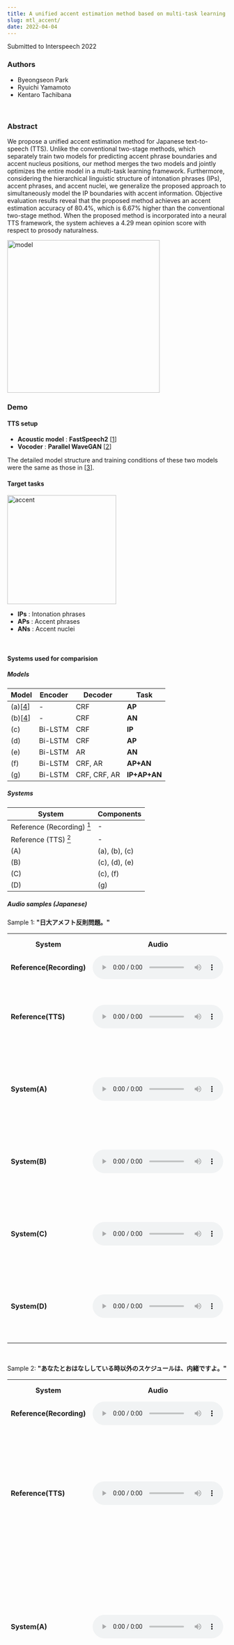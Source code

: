 ```yaml
---
title: A unified accent estimation method based on multi-task learning for Japanese text-to-speech
slug: mtl_accent/
date: 2022-04-04
---
```


Submitted to Interspeech 2022

### Authors

- Byeongseon Park
- Ryuichi Yamamoto
- Kentaro Tachibana

<br/>

### Abstract

We propose a unified accent estimation method for Japanese text-to-speech (TTS).
Unlike the conventional two-stage methods, which separately train two models for predicting accent phrase boundaries and accent nucleus positions, our method merges the two models and jointly optimizes the entire model in a multi-task learning framework.
Furthermore, considering the hierarchical linguistic structure of intonation phrases (IPs), accent phrases, and accent nuclei, we generalize the proposed approach to simultaneously model the IP boundaries with accent information.
Objective evaluation results reveal that the proposed method achieves an accent estimation accuracy of 80.4%, which is 6.67% higher than the conventional two-stage method.
When the proposed method is incorporated into a neural TTS framework, the system achieves a 4.29 mean opinion score with respect to prosody naturalness.

<img src="model.png" alt="model" width="350px"/>

<br/>

### Demo

#### TTS setup

- **Acoustic model** : **FastSpeech2** [[1](https://arxiv.org/abs/2006.04558)]
- **Vocoder** : **Parallel WaveGAN** [[2](https://arxiv.org/abs/1910.11480)]

The detailed model structure and training conditions of these two models were the same as those in [[3](https://arxiv.org/abs/2010.14151)].

#### Target tasks

<img src="accent_sandhi.png" alt="accent" width="250px"/>

- **IPs** : Intonation phrases
- **APs** : Accent phrases
- **ANs** : Accent nuclei

<br/>

#### Systems used for comparision

##### Models

| Model	| Encoder	| Decoder	| Task |
| ----- | ------ | ---- | ---- |
| (a)[[4](https://www.jstage.jst.go.jp/article/transinf/E100.D/4/E100.D_2016AWI0004/_article)]	| -				| CRF			| **AP** 		|
| (b)[[4](https://www.jstage.jst.go.jp/article/transinf/E100.D/4/E100.D_2016AWI0004/_article)]	| -				| CRF			| **AN** 		|
| (c)																							| Bi-LSTM		| CRF			| **IP**		|
| (d)																							| Bi-LSTM		| CRF			| **AP**		|
| (e)																							| Bi-LSTM		| AR			| **AN**		|
| (f)																							| Bi-LSTM		| CRF, AR		| **AP+AN**		|
| (g)																							| Bi-LSTM		| CRF, CRF, AR	| **IP+AP+AN**	|

##### Systems

| System						| Components	|
| ------------- 				| ------------- |
| Reference (Recording) [^1]	| -				|
| Reference (TTS) [^2]			| -				|
| (A)							| (a), (b), (c) |
| (B)							| (c), (d), (e)	|
| (C)							| (c), (f)		|
| (D)							| (g)			|

[^2]: Recorded speech.
[^1]: Synthesized speech using human-annotated prosody information.

<!-- ##### Systems used for comparision

- **Reference (Recording)** : Recorded speech.
- **Reference (TTS)** : Recorded speech.
- **Syste(A)**:  The system combined three single-task based models, included two CRF-based models for **AP** and **AN** [[4](https://www.jstage.jst.go.jp/article/transinf/E100.D/4/E100.D_2016AWI0004/_article)].
- **Syste(B)**:  The system combined three single-task based models.
- **Syste(C)**: The system combined a single-task based model for **IP** task and a dual-task based model for **AP** and **AN** tasks.
- **Syste(D)**: The system used a triple-task based model. -->

##### Audio samples (Japanese)

Sample 1: **"日大アメフト反則問題。"**

<table class="demo">
    <tr>
        <th class="demo"> System </th>
        <th class="demo"> Audio </th>
        <th class="demo"> Simplified output </th>
    </tr>
    <tr>
        <td class="demo"> <b>Reference(Recording)</b> </td>
        <td class="demo"><audio class="demo" controls src="https://6gsn.github.io/demos/samples/systems/sample01/record.wav"></audio></td>
        <td class="demo"> - </td>
    </tr>
    <tr>
        <td class="demo"> <b>Reference(TTS)</b> </td>
        <td class="demo"><audio class="demo" controls src="https://6gsn.github.io/demos/samples/systems/sample01/tts.wav"></audio></td>
        <td class="demo"> ni<span class='success_accent_label'>-</span> chi<span class='success_accent_label'>+</span> da<span class='success_accent_label'>+</span> i<span class='success_accent_label'>+</span> <span class='success_boundary_label'>/</span> a<span class='success_accent_label'>-</span> me<span class='success_accent_label'>+</span> fu<span class='success_accent_label'>+</span> to<span class='success_accent_label'>+</span> <span class='success_boundary_label'>/</span> ha<span class='success_accent_label'>-</span> N<span class='success_accent_label'>+</span> so<span class='success_accent_label'>+</span> ku<span class='success_accent_label'>+</span> mo<span class='success_accent_label'>+</span> N<span class='success_accent_label'>-</span> da<span class='success_accent_label'>-</span> i<span class='success_accent_label'>-</span> . </td>
    </tr>
    <tr>
        <td class="demo"> <b>System(A)</b> </td>
        <td class="demo"><audio class="demo" controls src="https://6gsn.github.io/demos/samples/systems/sample01/taset.wav"></audio></td>
        <td class="demo"> ni<span class='success_accent_label'>-</span> chi<span class='success_accent_label'>+</span> da<span class='success_accent_label'>+</span> i<span class='success_accent_label'>+</span> <span class='fail_blank_label'>_</span> a<span class='fail_accent_label'>+</span> me<span class='fail_accent_label'>-</span> fu<span class='fail_accent_label'>-</span> to<span class='fail_accent_label'>-</span> <span class='success_boundary_label'>/</span> ha<span class='success_accent_label'>-</span> N<span class='success_accent_label'>+</span> so<span class='success_accent_label'>+</span> ku<span class='success_accent_label'>+</span> mo<span class='success_accent_label'>+</span> N<span class='success_accent_label'>-</span> da<span class='success_accent_label'>-</span> i<span class='success_accent_label'>-</span> . </td>
    </tr>
    <tr>
        <td class="demo"> <b>System(B)</b> </td>
        <td class="demo"><audio class="demo" controls src="https://6gsn.github.io/demos/samples/systems/sample01/single.wav"></audio></td>
        <td class="demo"> ni<span class='success_accent_label'>-</span> chi<span class='success_accent_label'>+</span> da<span class='success_accent_label'>+</span> i<span class='success_accent_label'>+</span> <span class='fail_blank_label'>_</span> a<span class='success_accent_label'>-</span> me<span class='success_accent_label'>+</span> fu<span class='success_accent_label'>+</span> to<span class='success_accent_label'>+</span> <span class='success_boundary_label'>/</span> ha<span class='success_accent_label'>-</span> N<span class='success_accent_label'>+</span> so<span class='success_accent_label'>+</span> ku<span class='success_accent_label'>+</span> mo<span class='success_accent_label'>+</span> N<span class='fail_accent_label'>+</span> da<span class='fail_accent_label'>+</span> i<span class='fail_accent_label'>+</span> . </td>
    </tr>
    <tr>
        <td class="demo"> <b>System(C)</b> </td>
        <td class="demo"><audio class="demo" controls src="https://6gsn.github.io/demos/samples/systems/sample01/dual.wav"></audio></td>
        <td class="demo"> ni<span class='success_accent_label'>-</span> chi<span class='success_accent_label'>+</span> da<span class='success_accent_label'>+</span> i<span class='success_accent_label'>+</span> <span class='success_boundary_label'>/</span> a<span class='success_accent_label'>-</span> me<span class='success_accent_label'>+</span> fu<span class='success_accent_label'>+</span> to<span class='success_accent_label'>+</span> <span class='success_boundary_label'>/</span> ha<span class='success_accent_label'>-</span> N<span class='success_accent_label'>+</span> so<span class='success_accent_label'>+</span> ku<span class='success_accent_label'>+</span> mo<span class='success_accent_label'>+</span> N<span class='success_accent_label'>-</span> da<span class='success_accent_label'>-</span> i<span class='success_accent_label'>-</span> . </td>
    </tr>
    <tr>
        <td class="demo"> <b>System(D)</b> </td>
        <td class="demo"><audio class="demo" controls src="https://6gsn.github.io/demos/samples/systems/sample01/triple.wav"></audio></td>
        <td class="demo"> ni<span class='success_accent_label'>-</span> chi<span class='success_accent_label'>+</span> da<span class='success_accent_label'>+</span> i<span class='success_accent_label'>+</span> <span class='success_boundary_label'>/</span> a<span class='success_accent_label'>-</span> me<span class='success_accent_label'>+</span> fu<span class='success_accent_label'>+</span> to<span class='success_accent_label'>+</span> <span class='success_boundary_label'>/</span> ha<span class='success_accent_label'>-</span> N<span class='success_accent_label'>+</span> so<span class='success_accent_label'>+</span> ku<span class='success_accent_label'>+</span> mo<span class='success_accent_label'>+</span> N<span class='success_accent_label'>-</span> da<span class='success_accent_label'>-</span> i<span class='success_accent_label'>-</span> . </td>
    </tr>
</table>

<br/>

Sample 2: **"あなたとおはなししている時以外のスケジュールは、内緒ですよ。"**

<table class="demo">
    <tr>
        <th class="demo"> System </th>
        <th class="demo"> Audio </th>
        <th class="demo"> Simplified output </th>
    </tr>
    <tr>
        <td class="demo"> <b>Reference(Recording)</b> </td>
        <td class="demo"><audio class="demo" controls src="https://6gsn.github.io/demos/samples/systems/sample02/record.wav"></audio></td>
        <td class="demo"> - </td>
    </tr>
    <tr>
        <td class="demo"> <b>Reference(TTS)</b> </td>
        <td class="demo"><audio class="demo" controls src="https://6gsn.github.io/demos/samples/systems/sample02/tts.wav"></audio></td>
        <td class="demo"> a<span class='success_accent_label'>-</span> na<span class='success_accent_label'>+</span> ta<span class='success_accent_label'>-</span> to<span class='success_accent_label'>-</span> <span class='success_boundary_label'>/</span> o<span class='success_accent_label'>-</span> ha<span class='success_accent_label'>+</span> na<span class='success_accent_label'>+</span> shi<span class='success_accent_label'>+</span> shi<span class='success_accent_label'>+</span> te<span class='success_accent_label'>+</span> i<span class='success_accent_label'>+</span> ru<span class='success_accent_label'>+</span> <span class='success_boundary_label'>/</span> to<span class='success_accent_label'>-</span> ki<span class='success_accent_label'>+</span> i<span class='success_accent_label'>+</span> ga<span class='success_accent_label'>-</span> i<span class='success_accent_label'>-</span> no<span class='success_accent_label'>-</span> <span class='success_boundary_label'>/</span> su<span class='success_accent_label'>-</span> ke<span class='success_accent_label'>+</span> jyuu<span class='success_accent_label'>+</span> ru<span class='success_accent_label'>-</span> wa<span class='success_accent_label'>-</span> <span class='success_boundary_label'>#</span> na<span class='success_accent_label'>-</span> i<span class='success_accent_label'>+</span> shyo<span class='success_accent_label'>+</span> de<span class='success_accent_label'>+</span> su<span class='success_accent_label'>-</span> yo<span class='success_accent_label'>-</span> . </td>
    </tr>
    <tr>
        <td class="demo"> <b>System(A)</b> </td>
        <td class="demo"><audio class="demo" controls src="https://6gsn.github.io/demos/samples/systems/sample02/taset.wav"></audio></td>
        <td class="demo"> a<span class='success_accent_label'>-</span> na<span class='success_accent_label'>+</span> ta<span class='success_accent_label'>-</span> to<span class='success_accent_label'>-</span> <span class='success_boundary_label'>/</span> o<span class='success_accent_label'>-</span> ha<span class='success_accent_label'>+</span> na<span class='success_accent_label'>+</span> shi<span class='success_accent_label'>+</span> shi<span class='success_accent_label'>+</span> te<span class='success_accent_label'>+</span> i<span class='success_accent_label'>+</span> ru<span class='success_accent_label'>+</span> <span class='success_boundary_label'>/</span> to<span class='fail_accent_label'>+</span> ki<span class='fail_accent_label'>-</span> <span class='fail_boundary_label'>/</span> i<span class='success_accent_label'>+</span> ga<span class='success_accent_label'>-</span> i<span class='success_accent_label'>-</span> no<span class='success_accent_label'>-</span> <span class='success_boundary_label'>/</span> su<span class='success_accent_label'>-</span> ke<span class='success_accent_label'>+</span> jyuu<span class='success_accent_label'>+</span> ru<span class='success_accent_label'>-</span> wa<span class='success_accent_label'>-</span> <span class='success_boundary_label'>#</span> na<span class='success_accent_label'>-</span> i<span class='success_accent_label'>+</span> shyo<span class='success_accent_label'>+</span> de<span class='success_accent_label'>+</span> su<span class='success_accent_label'>-</span> yo<span class='success_accent_label'>-</span> . </td>
    </tr>
    <tr>
        <td class="demo"> <b>System(B)</b> </td>
        <td class="demo"><audio class="demo" controls src="https://6gsn.github.io/demos/samples/systems/sample02/single.wav"></audio></td>
        <td class="demo"> a<span class='success_accent_label'>-</span> na<span class='success_accent_label'>+</span> ta<span class='success_accent_label'>-</span> to<span class='success_accent_label'>-</span> <span class='success_boundary_label'>/</span> o<span class='success_accent_label'>-</span> ha<span class='success_accent_label'>+</span> na<span class='success_accent_label'>+</span> shi<span class='success_accent_label'>+</span> shi<span class='success_accent_label'>+</span> te<span class='success_accent_label'>+</span> i<span class='success_accent_label'>+</span> ru<span class='success_accent_label'>+</span> <span class='success_boundary_label'>/</span> to<span class='fail_accent_label'>+</span> ki<span class='fail_accent_label'>-</span> i<span class='fail_accent_label'>-</span> ga<span class='success_accent_label'>-</span> i<span class='success_accent_label'>-</span> no<span class='success_accent_label'>-</span> <span class='success_boundary_label'>/</span> su<span class='fail_accent_label'>+</span> ke<span class='fail_accent_label'>-</span> jyuu<span class='fail_accent_label'>-</span> ru<span class='success_accent_label'>-</span> wa<span class='success_accent_label'>-</span> <span class='success_boundary_label'>#</span> na<span class='success_accent_label'>-</span> i<span class='success_accent_label'>+</span> shyo<span class='success_accent_label'>+</span> de<span class='fail_accent_label'>-</span> su<span class='success_accent_label'>-</span> yo<span class='success_accent_label'>-</span> . </td>
    </tr>
    <tr>
        <td class="demo"> <b>System(C)</b> </td>
        <td class="demo"><audio class="demo" controls src="https://6gsn.github.io/demos/samples/systems/sample02/dual.wav"></audio></td>
        <td class="demo"> a<span class='success_accent_label'>-</span> na<span class='success_accent_label'>+</span> ta<span class='success_accent_label'>-</span> to<span class='success_accent_label'>-</span> <span class='success_boundary_label'>/</span> o<span class='success_accent_label'>-</span> ha<span class='success_accent_label'>+</span> na<span class='success_accent_label'>+</span> shi<span class='success_accent_label'>+</span> shi<span class='success_accent_label'>+</span> te<span class='success_accent_label'>+</span> i<span class='success_accent_label'>+</span> ru<span class='success_accent_label'>+</span> <span class='success_boundary_label'>/</span> to<span class='fail_accent_label'>+</span> ki<span class='fail_accent_label'>-</span> <span class='fail_boundary_label'>/</span> i<span class='success_accent_label'>+</span> ga<span class='success_accent_label'>-</span> i<span class='success_accent_label'>-</span> no<span class='success_accent_label'>-</span> <span class='success_boundary_label'>/</span> su<span class='success_accent_label'>-</span> ke<span class='success_accent_label'>+</span> jyuu<span class='success_accent_label'>+</span> ru<span class='success_accent_label'>-</span> wa<span class='success_accent_label'>-</span> <span class='success_boundary_label'>#</span> na<span class='success_accent_label'>-</span> i<span class='success_accent_label'>+</span> shyo<span class='success_accent_label'>+</span> de<span class='success_accent_label'>+</span> su<span class='fail_accent_label'>+</span> yo<span class='fail_accent_label'>+</span> . </td>
    </tr>
    <tr>
        <td class="demo"> <b>System(D)</b> </td>
        <td class="demo"><audio class="demo" controls src="https://6gsn.github.io/demos/samples/systems/sample02/triple.wav"></audio></td>
        <td class="demo"> a<span class='success_accent_label'>-</span> na<span class='success_accent_label'>+</span> ta<span class='success_accent_label'>-</span> to<span class='success_accent_label'>-</span> <span class='success_boundary_label'>/</span> o<span class='success_accent_label'>-</span> ha<span class='success_accent_label'>+</span> na<span class='success_accent_label'>+</span> shi<span class='success_accent_label'>+</span> shi<span class='success_accent_label'>+</span> te<span class='success_accent_label'>+</span> i<span class='success_accent_label'>+</span> ru<span class='success_accent_label'>+</span> <span class='success_boundary_label'>/</span> to<span class='fail_accent_label'>+</span> ki<span class='fail_accent_label'>-</span> <span class='fail_boundary_label'>/</span> i<span class='success_accent_label'>+</span> ga<span class='success_accent_label'>-</span> i<span class='success_accent_label'>-</span> no<span class='success_accent_label'>-</span> <span class='success_boundary_label'>/</span> su<span class='success_accent_label'>-</span> ke<span class='success_accent_label'>+</span> jyuu<span class='success_accent_label'>+</span> ru<span class='success_accent_label'>-</span> wa<span class='success_accent_label'>-</span> <span class='success_boundary_label'>#</span> na<span class='success_accent_label'>-</span> i<span class='success_accent_label'>+</span> shyo<span class='success_accent_label'>+</span> de<span class='success_accent_label'>+</span> su<span class='fail_accent_label'>+</span> yo<span class='fail_accent_label'>+</span> . </td>
    </tr>
</table>

<br/>

Sample 3: **"後あとトラブルになる可能性が高いですよ。"**

<table class="demo">
    <tr>
        <th class="demo"> System </th>
        <th class="demo"> Audio </th>
        <th class="demo"> Simplified output </th>
    </tr>
    <tr>
        <td class="demo"> <b>Reference(Recording)</b> </td>
        <td class="demo"><audio class="demo" controls src="https://6gsn.github.io/demos/samples/systems/sample03/record.wav"></audio></td>
        <td class="demo"> - </td>
    </tr>
    <tr>
        <td class="demo"> <b>Reference(TTS)</b> </td>
        <td class="demo"><audio class="demo" controls src="https://6gsn.github.io/demos/samples/systems/sample03/tts.wav"></audio></td>
        <td class="demo"> a<span class='success_accent_label'>-</span> to<span class='success_accent_label'>+</span> a<span class='success_accent_label'>+</span> to<span class='success_accent_label'>+</span> <span class='success_boundary_label'>/</span> to<span class='success_accent_label'>-</span> ra<span class='success_accent_label'>+</span> bu<span class='success_accent_label'>-</span> ru<span class='success_accent_label'>-</span> ni<span class='success_accent_label'>-</span> <span class='success_boundary_label'>/</span> na<span class='success_accent_label'>+</span> ru<span class='success_accent_label'>-</span> <span class='success_boundary_label'>/</span> ka<span class='success_accent_label'>-</span> noo<span class='success_accent_label'>+</span> see<span class='success_accent_label'>+</span> ga<span class='success_accent_label'>+</span> <span class='success_boundary_label'>/</span> ta<span class='success_accent_label'>-</span> ka<span class='success_accent_label'>+</span> i<span class='success_accent_label'>-</span> de<span class='success_accent_label'>-</span> su<span class='success_accent_label'>-</span> yo<span class='success_accent_label'>-</span> . </td>
    </tr>
    <tr>
        <td class="demo"> <b>System(A)</b> </td>
        <td class="demo"><audio class="demo" controls src="https://6gsn.github.io/demos/samples/systems/sample03/taset.wav"></audio></td>
        <td class="demo"> a<span class='success_accent_label'>-</span> to<span class='success_accent_label'>+</span> a<span class='success_accent_label'>+</span> to<span class='fail_accent_label'>-</span> <span class='success_boundary_label'>/</span> to<span class='success_accent_label'>-</span> ra<span class='success_accent_label'>+</span> bu<span class='success_accent_label'>-</span> ru<span class='success_accent_label'>-</span> ni<span class='success_accent_label'>-</span> <span class='success_boundary_label'>/</span> na<span class='success_accent_label'>+</span> ru<span class='success_accent_label'>-</span> <span class='success_boundary_label'>/</span> ka<span class='success_accent_label'>-</span> noo<span class='success_accent_label'>+</span> see<span class='success_accent_label'>+</span> ga<span class='success_accent_label'>+</span> <span class='success_boundary_label'>/</span> ta<span class='success_accent_label'>-</span> ka<span class='success_accent_label'>+</span> i<span class='success_accent_label'>-</span> de<span class='success_accent_label'>-</span> su<span class='success_accent_label'>-</span> yo<span class='success_accent_label'>-</span> . </td>
    </tr>
    <tr>
        <td class="demo"> <b>System(B)</b> </td>
        <td class="demo"><audio class="demo" controls src="https://6gsn.github.io/demos/samples/systems/sample03/single.wav"></audio></td>
        <td class="demo"> a<span class='fail_accent_label'>+</span> to<span class='fail_accent_label'>-</span> a<span class='fail_accent_label'>-</span> to<span class='fail_accent_label'>-</span> <span class='fail_blank_label'>_</span> to<span class='success_accent_label'>-</span> ra<span class='fail_accent_label'>-</span> bu<span class='success_accent_label'>-</span> ru<span class='success_accent_label'>-</span> ni<span class='success_accent_label'>-</span> <span class='success_boundary_label'>/</span> na<span class='success_accent_label'>+</span> ru<span class='success_accent_label'>-</span> <span class='success_boundary_label'>/</span> ka<span class='success_accent_label'>-</span> noo<span class='success_accent_label'>+</span> see<span class='success_accent_label'>+</span> ga<span class='success_accent_label'>+</span> <span class='success_boundary_label'>/</span> ta<span class='success_accent_label'>-</span> ka<span class='success_accent_label'>+</span> i<span class='success_accent_label'>-</span> de<span class='success_accent_label'>-</span> su<span class='success_accent_label'>-</span> yo<span class='success_accent_label'>-</span> . </td>
    </tr>
    <tr>
        <td class="demo"> <b>System(C)</b> </td>
        <td class="demo"><audio class="demo" controls src="https://6gsn.github.io/demos/samples/systems/sample03/dual.wav"></audio></td>
        <td class="demo"> a<span class='fail_accent_label'>+</span> to<span class='fail_accent_label'>-</span> a<span class='fail_accent_label'>-</span> to<span class='fail_accent_label'>-</span> <span class='success_boundary_label'>/</span> to<span class='success_accent_label'>-</span> ra<span class='success_accent_label'>+</span> bu<span class='success_accent_label'>-</span> ru<span class='success_accent_label'>-</span> ni<span class='success_accent_label'>-</span> <span class='success_boundary_label'>/</span> na<span class='success_accent_label'>+</span> ru<span class='success_accent_label'>-</span> <span class='success_boundary_label'>/</span> ka<span class='success_accent_label'>-</span> noo<span class='success_accent_label'>+</span> see<span class='success_accent_label'>+</span> ga<span class='success_accent_label'>+</span> <span class='success_boundary_label'>/</span> ta<span class='success_accent_label'>-</span> ka<span class='success_accent_label'>+</span> i<span class='success_accent_label'>-</span> de<span class='success_accent_label'>-</span> su<span class='success_accent_label'>-</span> yo<span class='success_accent_label'>-</span> . </td>
    </tr>
    <tr>
        <td class="demo"> <b>System(D)</b> </td>
        <td class="demo"><audio class="demo" controls src="https://6gsn.github.io/demos/samples/systems/sample03/triple.wav"></audio></td>
        <td class="demo"> a<span class='fail_accent_label'>+</span> to<span class='fail_accent_label'>-</span> a<span class='fail_accent_label'>-</span> to<span class='fail_accent_label'>-</span> <span class='success_boundary_label'>/</span> to<span class='success_accent_label'>-</span> ra<span class='success_accent_label'>+</span> bu<span class='success_accent_label'>-</span> ru<span class='success_accent_label'>-</span> ni<span class='success_accent_label'>-</span> <span class='success_boundary_label'>/</span> na<span class='success_accent_label'>+</span> ru<span class='success_accent_label'>-</span> <span class='success_boundary_label'>/</span> ka<span class='success_accent_label'>-</span> noo<span class='success_accent_label'>+</span> see<span class='success_accent_label'>+</span> ga<span class='success_accent_label'>+</span> <span class='success_boundary_label'>/</span> ta<span class='success_accent_label'>-</span> ka<span class='success_accent_label'>+</span> i<span class='success_accent_label'>-</span> de<span class='success_accent_label'>-</span> su<span class='success_accent_label'>-</span> yo<span class='success_accent_label'>-</span> . </td>
    </tr>
</table>

<br/>

Sample 4: **"「今世紀に入ってから１番楽しみな食事会」だと期待を寄せた。"**

<table class="demo">
    <tr>
        <th class="demo"> System </th>
        <th class="demo"> Audio </th>
        <th class="demo"> Simplified output </th>
    </tr>
    <tr>
        <td class="demo"> <b>Reference(Recording)</b> </td>
        <td class="demo"><audio class="demo" controls src="https://6gsn.github.io/demos/samples/systems/sample04/record.wav"></audio></td>
        <td class="demo"> - </td>
    </tr>
    <tr>
        <td class="demo"> <b>Reference(TTS)</b> </td>
        <td class="demo"><audio class="demo" controls src="https://6gsn.github.io/demos/samples/systems/sample04/tts.wav"></audio></td>
        <td class="demo"> ko<span class='success_accent_label'>-</span> N<span class='success_accent_label'>+</span> see<span class='success_accent_label'>+</span> ki<span class='success_accent_label'>-</span> ni<span class='success_accent_label'>-</span> <span class='success_boundary_label'>/</span> ha<span class='success_accent_label'>+</span> i<span class='success_accent_label'>-</span> Q<span class='success_accent_label'>-</span> te<span class='success_accent_label'>-</span> ka<span class='success_accent_label'>-</span> ra<span class='success_accent_label'>-</span> <span class='success_boundary_label'>#</span> i<span class='success_accent_label'>-</span> chi<span class='success_accent_label'>+</span> ba<span class='success_accent_label'>+</span> N<span class='success_accent_label'>+</span> <span class='success_boundary_label'>/</span> ta<span class='success_accent_label'>-</span> no<span class='success_accent_label'>+</span> shi<span class='success_accent_label'>+</span> mi<span class='success_accent_label'>-</span> na<span class='success_accent_label'>-</span> <span class='success_boundary_label'>/</span> shyo<span class='success_accent_label'>-</span> ku<span class='success_accent_label'>+</span> ji<span class='success_accent_label'>+</span> ka<span class='success_accent_label'>+</span> i<span class='success_accent_label'>+</span> da<span class='success_accent_label'>+</span> to<span class='success_accent_label'>-</span> <span class='success_boundary_label'>#</span> ki<span class='success_accent_label'>-</span> ta<span class='success_accent_label'>+</span> i<span class='success_accent_label'>+</span> o<span class='success_accent_label'>+</span> <span class='success_boundary_label'>/</span> yo<span class='success_accent_label'>-</span> se<span class='success_accent_label'>+</span> ta<span class='success_accent_label'>+</span> . </td>
    </tr>
    <tr>
        <td class="demo"> <b>System(A)</b> </td>
        <td class="demo"><audio class="demo" controls src="https://6gsn.github.io/demos/samples/systems/sample04/taset.wav"></audio></td>
        <td class="demo"> ko<span class='success_accent_label'>-</span> N<span class='success_accent_label'>+</span> see<span class='success_accent_label'>+</span> ki<span class='success_accent_label'>-</span> ni<span class='success_accent_label'>-</span> <span class='success_boundary_label'>/</span> ha<span class='success_accent_label'>+</span> i<span class='success_accent_label'>-</span> Q<span class='success_accent_label'>-</span> te<span class='success_accent_label'>-</span> ka<span class='success_accent_label'>-</span> ra<span class='success_accent_label'>-</span> <span class='success_boundary_label'>#</span> i<span class='success_accent_label'>-</span> chi<span class='success_accent_label'>+</span> ba<span class='success_accent_label'>+</span> N<span class='success_accent_label'>+</span> <span class='success_boundary_label'>/</span> ta<span class='success_accent_label'>-</span> no<span class='success_accent_label'>+</span> shi<span class='success_accent_label'>+</span> mi<span class='success_accent_label'>-</span> na<span class='success_accent_label'>-</span> <span class='success_boundary_label'>/</span> shyo<span class='success_accent_label'>-</span> ku<span class='success_accent_label'>+</span> ji<span class='success_accent_label'>+</span> ka<span class='success_accent_label'>+</span> i<span class='fail_accent_label'>-</span> da<span class='fail_accent_label'>-</span> to<span class='success_accent_label'>-</span> <span class='fail_boundary_label'>/</span> ki<span class='success_accent_label'>-</span> ta<span class='success_accent_label'>+</span> i<span class='success_accent_label'>+</span> o<span class='success_accent_label'>+</span> <span class='success_boundary_label'>/</span> yo<span class='success_accent_label'>-</span> se<span class='success_accent_label'>+</span> ta<span class='success_accent_label'>+</span> . </td>
    </tr>
    <tr>
        <td class="demo"> <b>System(B)</b> </td>
        <td class="demo"><audio class="demo" controls src="https://6gsn.github.io/demos/samples/systems/sample04/single.wav"></audio></td>
        <td class="demo"> ko<span class='fail_accent_label'>+</span> N<span class='fail_accent_label'>-</span> see<span class='fail_accent_label'>-</span> ki<span class='success_accent_label'>-</span> ni<span class='success_accent_label'>-</span> <span class='success_boundary_label'>/</span> ha<span class='success_accent_label'>+</span> i<span class='success_accent_label'>-</span> Q<span class='success_accent_label'>-</span> te<span class='success_accent_label'>-</span> ka<span class='success_accent_label'>-</span> ra<span class='success_accent_label'>-</span> <span class='success_boundary_label'>#</span> i<span class='fail_accent_label'>+</span> chi<span class='fail_accent_label'>-</span> ba<span class='fail_accent_label'>-</span> N<span class='fail_accent_label'>-</span> <span class='success_boundary_label'>/</span> ta<span class='success_accent_label'>-</span> no<span class='success_accent_label'>+</span> shi<span class='success_accent_label'>+</span> mi<span class='fail_accent_label'>+</span> na<span class='fail_accent_label'>+</span> <span class='success_boundary_label'>/</span> shyo<span class='success_accent_label'>-</span> ku<span class='success_accent_label'>+</span> ji<span class='success_accent_label'>+</span> ka<span class='fail_accent_label'>-</span> i<span class='fail_accent_label'>-</span> da<span class='fail_accent_label'>-</span> to<span class='success_accent_label'>-</span> <span class='fail_boundary_label'>/</span> ki<span class='success_accent_label'>-</span> ta<span class='success_accent_label'>+</span> i<span class='success_accent_label'>+</span> o<span class='fail_accent_label'>-</span> <span class='success_boundary_label'>/</span> yo<span class='success_accent_label'>-</span> se<span class='success_accent_label'>+</span> ta<span class='success_accent_label'>+</span> . </td>
    </tr>
    <tr>
        <td class="demo"> <b>System(C)</b> </td>
        <td class="demo"><audio class="demo" controls src="https://6gsn.github.io/demos/samples/systems/sample04/dual.wav"></audio></td>
        <td class="demo"> ko<span class='success_accent_label'>-</span> N<span class='success_accent_label'>+</span> see<span class='success_accent_label'>+</span> ki<span class='success_accent_label'>-</span> ni<span class='success_accent_label'>-</span> <span class='success_boundary_label'>/</span> ha<span class='success_accent_label'>+</span> i<span class='success_accent_label'>-</span> Q<span class='success_accent_label'>-</span> te<span class='success_accent_label'>-</span> ka<span class='success_accent_label'>-</span> ra<span class='success_accent_label'>-</span> <span class='success_boundary_label'>#</span> i<span class='success_accent_label'>-</span> chi<span class='success_accent_label'>+</span> ba<span class='success_accent_label'>+</span> N<span class='success_accent_label'>+</span> <span class='success_boundary_label'>/</span> ta<span class='success_accent_label'>-</span> no<span class='success_accent_label'>+</span> shi<span class='success_accent_label'>+</span> mi<span class='success_accent_label'>-</span> na<span class='success_accent_label'>-</span> <span class='success_boundary_label'>/</span> shyo<span class='success_accent_label'>-</span> ku<span class='success_accent_label'>+</span> ji<span class='success_accent_label'>+</span> ka<span class='fail_accent_label'>-</span> i<span class='fail_accent_label'>-</span> da<span class='fail_accent_label'>-</span> to<span class='success_accent_label'>-</span> <span class='fail_boundary_label'>/</span> ki<span class='success_accent_label'>-</span> ta<span class='success_accent_label'>+</span> i<span class='success_accent_label'>+</span> o<span class='success_accent_label'>+</span> <span class='success_boundary_label'>/</span> yo<span class='success_accent_label'>-</span> se<span class='success_accent_label'>+</span> ta<span class='success_accent_label'>+</span> . </td>
    </tr>
    <tr>
        <td class="demo"> <b>System(D)</b> </td>
        <td class="demo"><audio class="demo" controls src="https://6gsn.github.io/demos/samples/systems/sample04/triple.wav"></audio></td>
        <td class="demo"> ko<span class='fail_accent_label'>+</span> N<span class='fail_accent_label'>-</span> <span class='fail_boundary_label'>/</span> see<span class='success_accent_label'>+</span> ki<span class='success_accent_label'>-</span> ni<span class='success_accent_label'>-</span> <span class='success_boundary_label'>/</span> ha<span class='success_accent_label'>+</span> i<span class='success_accent_label'>-</span> Q<span class='success_accent_label'>-</span> te<span class='success_accent_label'>-</span> ka<span class='success_accent_label'>-</span> ra<span class='success_accent_label'>-</span> <span class='success_boundary_label'>#</span> i<span class='success_accent_label'>-</span> chi<span class='success_accent_label'>+</span> ba<span class='success_accent_label'>+</span> N<span class='success_accent_label'>+</span> <span class='success_boundary_label'>/</span> ta<span class='success_accent_label'>-</span> no<span class='success_accent_label'>+</span> shi<span class='success_accent_label'>+</span> mi<span class='success_accent_label'>-</span> na<span class='success_accent_label'>-</span> <span class='success_boundary_label'>/</span> shyo<span class='success_accent_label'>-</span> ku<span class='success_accent_label'>+</span> ji<span class='success_accent_label'>+</span> ka<span class='fail_accent_label'>-</span> i<span class='fail_accent_label'>-</span> da<span class='fail_accent_label'>-</span> to<span class='success_accent_label'>-</span> <span class='success_boundary_label'>#</span> ki<span class='success_accent_label'>-</span> ta<span class='success_accent_label'>+</span> i<span class='success_accent_label'>+</span> o<span class='success_accent_label'>+</span> <span class='success_boundary_label'>/</span> yo<span class='success_accent_label'>-</span> se<span class='success_accent_label'>+</span> ta<span class='success_accent_label'>+</span> . </td>
    </tr>
</table>

<br/>

Sample 5: **"２３日に心臓発作で倒れ、ロス市内の病院に入院していた女優のキャリー・フィッシャーさんが現地時間の２７日朝、６０歳で死去。"**

<table class="demo">
    <tr>
        <th class="demo"> System </th>
        <th class="demo"> Audio </th>
        <th class="demo"> Simplified output </th>
    </tr>
    <tr>
        <td class="demo"> <b>Reference(Recording)</b> </td>
        <td class="demo"><audio class="demo" controls src="https://6gsn.github.io/demos/samples/systems/sample05/record.wav"></audio></td>
        <td class="demo"> - </td>
    </tr>
    <tr>
        <td class="demo"> <b>Reference(TTS)</b> </td>
        <td class="demo"><audio class="demo" controls src="https://6gsn.github.io/demos/samples/systems/sample05/tts.wav"></audio></td>
        <td class="demo"> ni<span class='success_accent_label'>+</span> jyuu<span class='success_accent_label'>-</span> <span class='success_boundary_label'>/</span> sa<span class='success_accent_label'>+</span> N<span class='success_accent_label'>-</span> ni<span class='success_accent_label'>-</span> chi<span class='success_accent_label'>-</span> ni<span class='success_accent_label'>-</span> <span class='success_boundary_label'>#</span> shi<span class='success_accent_label'>-</span> N<span class='success_accent_label'>+</span> zoo<span class='success_accent_label'>+</span> ho<span class='success_accent_label'>+</span> Q<span class='success_accent_label'>-</span> sa<span class='success_accent_label'>-</span> de<span class='success_accent_label'>-</span> <span class='success_boundary_label'>/</span> ta<span class='success_accent_label'>-</span> o<span class='success_accent_label'>+</span> re<span class='success_accent_label'>-</span> <span class='success_boundary_label'>#</span> ro<span class='success_accent_label'>-</span> su<span class='success_accent_label'>+</span> shi<span class='success_accent_label'>+</span> na<span class='success_accent_label'>-</span> i<span class='success_accent_label'>-</span> no<span class='success_accent_label'>-</span> <span class='success_boundary_label'>/</span> byoo<span class='success_accent_label'>-</span> i<span class='success_accent_label'>+</span> N<span class='success_accent_label'>+</span> ni<span class='success_accent_label'>+</span> <span class='success_boundary_label'>/</span> nyuu<span class='success_accent_label'>-</span> i<span class='success_accent_label'>+</span> N<span class='success_accent_label'>+</span> shi<span class='success_accent_label'>+</span> te<span class='success_accent_label'>+</span> i<span class='success_accent_label'>+</span> ta<span class='success_accent_label'>+</span> <span class='success_boundary_label'>#</span> jyo<span class='success_accent_label'>-</span> yuu<span class='success_accent_label'>+</span> no<span class='success_accent_label'>+</span> <span class='success_boundary_label'>/</span> kya<span class='success_accent_label'>-</span> rii<span class='success_accent_label'>+</span> fi<span class='success_accent_label'>+</span> Q<span class='success_accent_label'>-</span> shyaa<span class='success_accent_label'>-</span> sa<span class='success_accent_label'>-</span> N<span class='success_accent_label'>-</span> ga<span class='success_accent_label'>-</span> <span class='success_boundary_label'>#</span> ge<span class='success_accent_label'>-</span> N<span class='success_accent_label'>+</span> chi<span class='success_accent_label'>+</span> ji<span class='success_accent_label'>+</span> ka<span class='success_accent_label'>-</span> N<span class='success_accent_label'>-</span> no<span class='success_accent_label'>-</span> <span class='success_boundary_label'>/</span> ni<span class='success_accent_label'>+</span> jyuu<span class='success_accent_label'>-</span> <span class='success_boundary_label'>/</span> shi<span class='success_accent_label'>-</span> chi<span class='success_accent_label'>+</span> ni<span class='success_accent_label'>+</span> chi<span class='success_accent_label'>+</span> <span class='success_boundary_label'>/</span> a<span class='success_accent_label'>+</span> sa<span class='success_accent_label'>-</span> <span class='success_boundary_label'>#</span> ro<span class='success_accent_label'>-</span> ku<span class='success_accent_label'>+</span> jyu<span class='success_accent_label'>+</span> Q<span class='success_accent_label'>-</span> sa<span class='success_accent_label'>-</span> i<span class='success_accent_label'>-</span> de<span class='success_accent_label'>-</span> <span class='success_boundary_label'>/</span> shi<span class='success_accent_label'>+</span> kyo<span class='success_accent_label'>-</span> . </td>
    </tr>
    <tr>
        <td class="demo"> <b>System(A)</b> </td>
        <td class="demo"><audio class="demo" controls src="https://6gsn.github.io/demos/samples/systems/sample05/taset.wav"></audio></td>
        <td class="demo"> ni<span class='success_accent_label'>+</span> jyuu<span class='success_accent_label'>-</span> <span class='success_boundary_label'>/</span> sa<span class='success_accent_label'>+</span> N<span class='success_accent_label'>-</span> ni<span class='success_accent_label'>-</span> chi<span class='success_accent_label'>-</span> ni<span class='success_accent_label'>-</span> <span class='success_boundary_label'>#</span> shi<span class='success_accent_label'>-</span> N<span class='success_accent_label'>+</span> zoo<span class='success_accent_label'>+</span> ho<span class='success_accent_label'>+</span> Q<span class='success_accent_label'>-</span> sa<span class='success_accent_label'>-</span> de<span class='success_accent_label'>-</span> <span class='success_boundary_label'>/</span> ta<span class='success_accent_label'>-</span> o<span class='success_accent_label'>+</span> re<span class='success_accent_label'>-</span> <span class='success_boundary_label'>#</span> ro<span class='success_accent_label'>-</span> su<span class='success_accent_label'>+</span> shi<span class='success_accent_label'>+</span> na<span class='success_accent_label'>-</span> i<span class='success_accent_label'>-</span> no<span class='success_accent_label'>-</span> <span class='success_boundary_label'>/</span> byoo<span class='success_accent_label'>-</span> i<span class='success_accent_label'>+</span> N<span class='success_accent_label'>+</span> ni<span class='success_accent_label'>+</span> <span class='success_boundary_label'>/</span> nyuu<span class='success_accent_label'>-</span> i<span class='success_accent_label'>+</span> N<span class='success_accent_label'>+</span> shi<span class='success_accent_label'>+</span> te<span class='success_accent_label'>+</span> i<span class='success_accent_label'>+</span> ta<span class='success_accent_label'>+</span> <span class='success_boundary_label'>#</span> jyo<span class='success_accent_label'>-</span> yuu<span class='success_accent_label'>+</span> no<span class='success_accent_label'>+</span> <span class='fail_boundary_label'>#</span> kya<span class='success_accent_label'>-</span> rii<span class='success_accent_label'>+</span> fi<span class='success_accent_label'>+</span> Q<span class='success_accent_label'>-</span> shyaa<span class='success_accent_label'>-</span> sa<span class='success_accent_label'>-</span> N<span class='success_accent_label'>-</span> ga<span class='success_accent_label'>-</span> <span class='success_boundary_label'>#</span> ge<span class='success_accent_label'>-</span> N<span class='success_accent_label'>+</span> chi<span class='success_accent_label'>+</span> ji<span class='success_accent_label'>+</span> ka<span class='success_accent_label'>-</span> N<span class='success_accent_label'>-</span> no<span class='success_accent_label'>-</span> <span class='success_boundary_label'>/</span> ni<span class='success_accent_label'>+</span> jyuu<span class='success_accent_label'>-</span> <span class='success_boundary_label'>/</span> shi<span class='success_accent_label'>-</span> chi<span class='success_accent_label'>+</span> ni<span class='success_accent_label'>+</span> chi<span class='success_accent_label'>+</span> <span class='success_boundary_label'>/</span> a<span class='success_accent_label'>+</span> sa<span class='success_accent_label'>-</span> <span class='success_boundary_label'>#</span> ro<span class='success_accent_label'>-</span> ku<span class='success_accent_label'>+</span> jyu<span class='success_accent_label'>+</span> Q<span class='success_accent_label'>-</span> sa<span class='success_accent_label'>-</span> i<span class='success_accent_label'>-</span> de<span class='success_accent_label'>-</span> <span class='success_boundary_label'>/</span> shi<span class='success_accent_label'>+</span> kyo<span class='success_accent_label'>-</span> . </td>
    </tr>
    <tr>
        <td class="demo"> <b>System(B)</b> </td>
        <td class="demo"><audio class="demo" controls src="https://6gsn.github.io/demos/samples/systems/sample05/single.wav"></audio></td>
        <td class="demo"> ni<span class='success_accent_label'>+</span> jyuu<span class='success_accent_label'>-</span> <span class='success_boundary_label'>/</span> sa<span class='success_accent_label'>+</span> N<span class='success_accent_label'>-</span> ni<span class='success_accent_label'>-</span> chi<span class='success_accent_label'>-</span> ni<span class='success_accent_label'>-</span> <span class='success_boundary_label'>#</span> shi<span class='success_accent_label'>-</span> N<span class='success_accent_label'>+</span> zoo<span class='success_accent_label'>+</span> ho<span class='success_accent_label'>+</span> Q<span class='success_accent_label'>-</span> sa<span class='success_accent_label'>-</span> de<span class='success_accent_label'>-</span> <span class='success_boundary_label'>/</span> ta<span class='success_accent_label'>-</span> o<span class='success_accent_label'>+</span> re<span class='success_accent_label'>-</span> <span class='success_boundary_label'>#</span> ro<span class='success_accent_label'>-</span> su<span class='success_accent_label'>+</span> shi<span class='success_accent_label'>+</span> na<span class='success_accent_label'>-</span> i<span class='success_accent_label'>-</span> no<span class='success_accent_label'>-</span> <span class='success_boundary_label'>/</span> byoo<span class='success_accent_label'>-</span> i<span class='success_accent_label'>+</span> N<span class='success_accent_label'>+</span> ni<span class='success_accent_label'>+</span> <span class='success_boundary_label'>/</span> nyuu<span class='success_accent_label'>-</span> i<span class='success_accent_label'>+</span> N<span class='success_accent_label'>+</span> shi<span class='success_accent_label'>+</span> te<span class='success_accent_label'>+</span> i<span class='success_accent_label'>+</span> ta<span class='success_accent_label'>+</span> <span class='success_boundary_label'>#</span> jyo<span class='success_accent_label'>-</span> yuu<span class='success_accent_label'>+</span> no<span class='success_accent_label'>+</span> <span class='fail_boundary_label'>#</span> kya<span class='success_accent_label'>-</span> rii<span class='success_accent_label'>+</span> fi<span class='success_accent_label'>+</span> Q<span class='success_accent_label'>-</span> shyaa<span class='success_accent_label'>-</span> sa<span class='success_accent_label'>-</span> N<span class='success_accent_label'>-</span> ga<span class='success_accent_label'>-</span> <span class='success_boundary_label'>#</span> ge<span class='fail_accent_label'>+</span> N<span class='fail_accent_label'>-</span> chi<span class='fail_accent_label'>-</span> ji<span class='fail_accent_label'>-</span> ka<span class='success_accent_label'>-</span> N<span class='success_accent_label'>-</span> no<span class='success_accent_label'>-</span> <span class='success_boundary_label'>/</span> ni<span class='fail_accent_label'>-</span> jyuu<span class='fail_accent_label'>+</span> <span class='success_boundary_label'>/</span> shi<span class='fail_accent_label'>+</span> chi<span class='fail_accent_label'>-</span> ni<span class='fail_accent_label'>-</span> chi<span class='fail_accent_label'>-</span> <span class='success_boundary_label'>/</span> a<span class='fail_accent_label'>-</span> sa<span class='fail_accent_label'>+</span> <span class='success_boundary_label'>#</span> ro<span class='fail_accent_label'>+</span> ku<span class='fail_accent_label'>-</span> jyu<span class='fail_accent_label'>-</span> Q<span class='success_accent_label'>-</span> sa<span class='success_accent_label'>-</span> i<span class='success_accent_label'>-</span> de<span class='success_accent_label'>-</span> <span class='success_boundary_label'>/</span> shi<span class='fail_accent_label'>-</span> kyo<span class='fail_accent_label'>+</span> . </td>
    </tr>
    <tr>
        <td class="demo"> <b>System(C)</b> </td>
        <td class="demo"><audio class="demo" controls src="https://6gsn.github.io/demos/samples/systems/sample05/dual.wav"></audio></td>
        <td class="demo"> ni<span class='success_accent_label'>+</span> jyuu<span class='success_accent_label'>-</span> <span class='success_boundary_label'>/</span> sa<span class='success_accent_label'>+</span> N<span class='success_accent_label'>-</span> ni<span class='success_accent_label'>-</span> chi<span class='success_accent_label'>-</span> ni<span class='success_accent_label'>-</span> <span class='success_boundary_label'>#</span> shi<span class='success_accent_label'>-</span> N<span class='success_accent_label'>+</span> zoo<span class='success_accent_label'>+</span> ho<span class='success_accent_label'>+</span> Q<span class='success_accent_label'>-</span> sa<span class='success_accent_label'>-</span> de<span class='success_accent_label'>-</span> <span class='success_boundary_label'>/</span> ta<span class='success_accent_label'>-</span> o<span class='success_accent_label'>+</span> re<span class='success_accent_label'>-</span> <span class='success_boundary_label'>#</span> ro<span class='success_accent_label'>-</span> su<span class='success_accent_label'>+</span> shi<span class='success_accent_label'>+</span> na<span class='success_accent_label'>-</span> i<span class='success_accent_label'>-</span> no<span class='success_accent_label'>-</span> <span class='success_boundary_label'>/</span> byoo<span class='success_accent_label'>-</span> i<span class='success_accent_label'>+</span> N<span class='success_accent_label'>+</span> ni<span class='success_accent_label'>+</span> <span class='success_boundary_label'>/</span> nyuu<span class='success_accent_label'>-</span> i<span class='success_accent_label'>+</span> N<span class='success_accent_label'>+</span> shi<span class='success_accent_label'>+</span> te<span class='success_accent_label'>+</span> i<span class='success_accent_label'>+</span> ta<span class='success_accent_label'>+</span> <span class='success_boundary_label'>#</span> jyo<span class='success_accent_label'>-</span> yuu<span class='success_accent_label'>+</span> no<span class='success_accent_label'>+</span> <span class='fail_boundary_label'>#</span> kya<span class='success_accent_label'>-</span> rii<span class='success_accent_label'>+</span> fi<span class='success_accent_label'>+</span> Q<span class='success_accent_label'>-</span> shyaa<span class='success_accent_label'>-</span> sa<span class='success_accent_label'>-</span> N<span class='success_accent_label'>-</span> ga<span class='success_accent_label'>-</span> <span class='success_boundary_label'>#</span> ge<span class='success_accent_label'>-</span> N<span class='success_accent_label'>+</span> chi<span class='success_accent_label'>+</span> ji<span class='success_accent_label'>+</span> ka<span class='success_accent_label'>-</span> N<span class='success_accent_label'>-</span> no<span class='success_accent_label'>-</span> <span class='success_boundary_label'>/</span> ni<span class='success_accent_label'>+</span> jyuu<span class='success_accent_label'>-</span> <span class='success_boundary_label'>/</span> shi<span class='success_accent_label'>-</span> chi<span class='success_accent_label'>+</span> ni<span class='success_accent_label'>+</span> chi<span class='success_accent_label'>+</span> <span class='success_boundary_label'>/</span> a<span class='success_accent_label'>+</span> sa<span class='success_accent_label'>-</span> <span class='success_boundary_label'>#</span> ro<span class='success_accent_label'>-</span> ku<span class='success_accent_label'>+</span> jyu<span class='success_accent_label'>+</span> Q<span class='success_accent_label'>-</span> sa<span class='success_accent_label'>-</span> i<span class='success_accent_label'>-</span> de<span class='success_accent_label'>-</span> <span class='success_boundary_label'>/</span> shi<span class='success_accent_label'>+</span> kyo<span class='success_accent_label'>-</span> . </td>
    </tr>
    <tr>
        <td class="demo"> <b>System(D)</b> </td>
        <td class="demo"><audio class="demo" controls src="https://6gsn.github.io/demos/samples/systems/sample05/triple.wav"></audio></td>
        <td class="demo"> ni<span class='success_accent_label'>+</span> jyuu<span class='success_accent_label'>-</span> <span class='success_boundary_label'>/</span> sa<span class='success_accent_label'>+</span> N<span class='success_accent_label'>-</span> ni<span class='success_accent_label'>-</span> chi<span class='success_accent_label'>-</span> ni<span class='success_accent_label'>-</span> <span class='success_boundary_label'>#</span> shi<span class='success_accent_label'>-</span> N<span class='success_accent_label'>+</span> zoo<span class='success_accent_label'>+</span> ho<span class='success_accent_label'>+</span> Q<span class='success_accent_label'>-</span> sa<span class='success_accent_label'>-</span> de<span class='success_accent_label'>-</span> <span class='success_boundary_label'>/</span> ta<span class='success_accent_label'>-</span> o<span class='success_accent_label'>+</span> re<span class='success_accent_label'>-</span> <span class='success_boundary_label'>#</span> ro<span class='success_accent_label'>-</span> su<span class='success_accent_label'>+</span> shi<span class='success_accent_label'>+</span> na<span class='success_accent_label'>-</span> i<span class='success_accent_label'>-</span> no<span class='success_accent_label'>-</span> <span class='success_boundary_label'>/</span> byoo<span class='success_accent_label'>-</span> i<span class='success_accent_label'>+</span> N<span class='success_accent_label'>+</span> ni<span class='success_accent_label'>+</span> <span class='success_boundary_label'>/</span> nyuu<span class='success_accent_label'>-</span> i<span class='success_accent_label'>+</span> N<span class='success_accent_label'>+</span> shi<span class='success_accent_label'>+</span> te<span class='success_accent_label'>+</span> i<span class='success_accent_label'>+</span> ta<span class='success_accent_label'>+</span> <span class='success_boundary_label'>#</span> jyo<span class='success_accent_label'>-</span> yuu<span class='success_accent_label'>+</span> no<span class='success_accent_label'>+</span> <span class='fail_boundary_label'>#</span> kya<span class='success_accent_label'>-</span> rii<span class='success_accent_label'>+</span> fi<span class='success_accent_label'>+</span> Q<span class='success_accent_label'>-</span> shyaa<span class='success_accent_label'>-</span> sa<span class='success_accent_label'>-</span> N<span class='success_accent_label'>-</span> ga<span class='success_accent_label'>-</span> <span class='success_boundary_label'>#</span> ge<span class='success_accent_label'>-</span> N<span class='success_accent_label'>+</span> chi<span class='success_accent_label'>+</span> ji<span class='success_accent_label'>+</span> ka<span class='success_accent_label'>-</span> N<span class='success_accent_label'>-</span> no<span class='success_accent_label'>-</span> <span class='success_boundary_label'>/</span> ni<span class='success_accent_label'>+</span> jyuu<span class='success_accent_label'>-</span> <span class='success_boundary_label'>/</span> shi<span class='success_accent_label'>-</span> chi<span class='success_accent_label'>+</span> ni<span class='success_accent_label'>+</span> chi<span class='success_accent_label'>+</span> <span class='success_boundary_label'>/</span> a<span class='success_accent_label'>+</span> sa<span class='success_accent_label'>-</span> <span class='success_boundary_label'>#</span> ro<span class='success_accent_label'>-</span> ku<span class='success_accent_label'>+</span> jyu<span class='success_accent_label'>+</span> Q<span class='success_accent_label'>-</span> sa<span class='success_accent_label'>-</span> i<span class='success_accent_label'>-</span> de<span class='success_accent_label'>-</span> <span class='success_boundary_label'>/</span> shi<span class='success_accent_label'>+</span> kyo<span class='success_accent_label'>-</span> . </td>
    </tr>
</table>

<br/>
<br/>

#### States used for comparision

- **Recording** : Recorded speech.
- **X**: The speech synthesised using wrong **IP**, **AP**, and **AN** information.
- **IP**: The speech synthesised using correct **IP** information, with wrong **AP** and **AN**.
- **AP**: The speech synthesised using correct **AP** information, with wrong **IP** and **AN**.
- **AN**: The speech synthesised using correct **AN** information, with wrong **IP** and **AP**.
- **IP+AP**: The speech synthesised using correct **IP** and **AP** information, with wrong **AN**.
- **IP+AN**: The speech synthesised using correct **IP** and **AN** information, with wrong **AP**.
- **AP+AN**: The speech synthesised using correct **AP** and **AN** information, with wrong **IP**.
- **IP+AP+AN**:  The speech synthesised using correct **IP**, **AP**, and **AN** information.

<br/>

##### Audio samples (Japanese)

Sample 1: **"最初にすることは早起き、次にするのが二度寝、その次が後悔。"**

<table class="demo">
    <tr>
        <th class="demo"> State </th>
        <th class="demo"> Audio </th>
        <th class="demo"> Simplified output </th>
    </tr>
    <tr>
        <td class="demo"> <b>Recording</b> </td>
        <td class="demo"><audio class="demo" controls src="https://6gsn.github.io/demos/samples/tasks/sample01/record.wav"></audio></td>
        <td class="demo"> - </td>
    </tr>
    <tr>
        <td class="demo"> <b>X</b> </td>
        <td class="demo"><audio class="demo" controls src="https://6gsn.github.io/demos/samples/tasks/sample01/x.wav"></audio></td>
        <td class="demo"> sa<span class='success_accent_label'>-</span> i<span class='success_accent_label'>+</span> shyo<span class='success_accent_label'>+</span> ni<span class='success_accent_label'>+</span> <span class='success_boundary_label'>/</span> su<span class='success_accent_label'>-</span> ru<span class='success_accent_label'>+</span> <span class='success_boundary_label'>/</span> ko<span class='success_accent_label'>-</span> to<span class='success_accent_label'>+</span> wa<span class='success_accent_label'>-</span> <span class='success_boundary_label'>#</span> ha<span class='success_accent_label'>-</span> ya<span class='success_accent_label'>+</span> o<span class='success_accent_label'>-</span> ki<span class='success_accent_label'>-</span> <span class='success_boundary_label'>#</span> tsu<span class='success_accent_label'>-</span> gi<span class='success_accent_label'>+</span> ni<span class='success_accent_label'>-</span> <span class='success_boundary_label'>/</span> su<span class='success_accent_label'>-</span> ru<span class='success_accent_label'>+</span> no<span class='success_accent_label'>-</span> ga<span class='success_accent_label'>-</span> <span class='fail_boundary_label'>/</span> ni<span class='fail_accent_label'>+</span> do<span class='fail_accent_label'>-</span> <span class='fail_boundary_label'>/</span> ne<span class='fail_accent_label'>-</span> <span class='success_boundary_label'>#</span> so<span class='success_accent_label'>-</span> no<span class='success_accent_label'>+</span> <span class='success_boundary_label'>/</span> tsu<span class='success_accent_label'>-</span> gi<span class='success_accent_label'>+</span> ga<span class='success_accent_label'>-</span> <span class='fail_boundary_label'>/</span> koo<span class='success_accent_label'>+</span> ka<span class='success_accent_label'>-</span> i<span class='success_accent_label'>-</span> . </td>
    </tr>
    <tr>
        <td class="demo"> <b>IP</b> </td>
        <td class="demo"><audio class="demo" controls src="https://6gsn.github.io/demos/samples/tasks/sample01/ip.wav"></audio></td>
        <td class="demo"> sa<span class='success_accent_label'>-</span> i<span class='success_accent_label'>+</span> shyo<span class='success_accent_label'>+</span> ni<span class='success_accent_label'>+</span> <span class='success_boundary_label'>/</span> su<span class='success_accent_label'>-</span> ru<span class='success_accent_label'>+</span> <span class='success_boundary_label'>/</span> ko<span class='success_accent_label'>-</span> to<span class='success_accent_label'>+</span> wa<span class='success_accent_label'>-</span> <span class='success_boundary_label'>#</span> ha<span class='success_accent_label'>-</span> ya<span class='success_accent_label'>+</span> o<span class='success_accent_label'>-</span> ki<span class='success_accent_label'>-</span> <span class='success_boundary_label'>#</span> tsu<span class='success_accent_label'>-</span> gi<span class='success_accent_label'>+</span> ni<span class='success_accent_label'>-</span> <span class='success_boundary_label'>/</span> su<span class='success_accent_label'>-</span> ru<span class='success_accent_label'>+</span> no<span class='success_accent_label'>-</span> ga<span class='success_accent_label'>-</span> <span class='success_boundary_label'>#</span> ni<span class='fail_accent_label'>+</span> do<span class='fail_accent_label'>-</span> <span class='fail_boundary_label'>/</span> ne<span class='fail_accent_label'>-</span> <span class='success_boundary_label'>#</span> so<span class='success_accent_label'>-</span> no<span class='success_accent_label'>+</span> <span class='success_boundary_label'>/</span> tsu<span class='success_accent_label'>-</span> gi<span class='success_accent_label'>+</span> ga<span class='success_accent_label'>-</span> <span class='success_boundary_label'>#</span> koo<span class='success_accent_label'>+</span> ka<span class='success_accent_label'>-</span> i<span class='success_accent_label'>-</span> . </td>
    </tr>
    <tr>
        <td class="demo"> <b>AP</b> </td>
        <td class="demo"><audio class="demo" controls src="https://6gsn.github.io/demos/samples/tasks/sample01/ap.wav"></audio></td>
        <td class="demo"> sa<span class='success_accent_label'>-</span> i<span class='success_accent_label'>+</span> shyo<span class='success_accent_label'>+</span> ni<span class='success_accent_label'>+</span> <span class='success_boundary_label'>/</span> su<span class='success_accent_label'>-</span> ru<span class='success_accent_label'>+</span> <span class='success_boundary_label'>/</span> ko<span class='success_accent_label'>-</span> to<span class='success_accent_label'>+</span> wa<span class='success_accent_label'>-</span> <span class='success_boundary_label'>#</span> ha<span class='success_accent_label'>-</span> ya<span class='success_accent_label'>+</span> o<span class='success_accent_label'>-</span> ki<span class='success_accent_label'>-</span> <span class='success_boundary_label'>#</span> tsu<span class='success_accent_label'>-</span> gi<span class='success_accent_label'>+</span> ni<span class='success_accent_label'>-</span> <span class='success_boundary_label'>/</span> su<span class='success_accent_label'>-</span> ru<span class='success_accent_label'>+</span> no<span class='success_accent_label'>-</span> ga<span class='success_accent_label'>-</span> <span class='fail_boundary_label'>/</span> ni<span class='fail_accent_label'>+</span> do<span class='fail_accent_label'>-</span> ne<span class='fail_accent_label'>-</span> <span class='success_boundary_label'>#</span> so<span class='success_accent_label'>-</span> no<span class='success_accent_label'>+</span> <span class='success_boundary_label'>/</span> tsu<span class='success_accent_label'>-</span> gi<span class='success_accent_label'>+</span> ga<span class='success_accent_label'>-</span> <span class='fail_boundary_label'>/</span> koo<span class='success_accent_label'>+</span> ka<span class='success_accent_label'>-</span> i<span class='success_accent_label'>-</span> . </td>
    </tr>
    <tr>
        <td class="demo"> <b>AN</b> </td>
        <td class="demo"><audio class="demo" controls src="https://6gsn.github.io/demos/samples/tasks/sample01/an.wav"></audio></td>
        <td class="demo"> sa<span class='success_accent_label'>-</span> i<span class='success_accent_label'>+</span> shyo<span class='success_accent_label'>+</span> ni<span class='success_accent_label'>+</span> <span class='success_boundary_label'>/</span> su<span class='success_accent_label'>-</span> ru<span class='success_accent_label'>+</span> <span class='success_boundary_label'>/</span> ko<span class='success_accent_label'>-</span> to<span class='success_accent_label'>+</span> wa<span class='success_accent_label'>-</span> <span class='success_boundary_label'>#</span> ha<span class='success_accent_label'>-</span> ya<span class='success_accent_label'>+</span> o<span class='success_accent_label'>-</span> ki<span class='success_accent_label'>-</span> <span class='success_boundary_label'>#</span> tsu<span class='success_accent_label'>-</span> gi<span class='success_accent_label'>+</span> ni<span class='success_accent_label'>-</span> <span class='success_boundary_label'>/</span> su<span class='success_accent_label'>-</span> ru<span class='success_accent_label'>+</span> no<span class='success_accent_label'>-</span> ga<span class='success_accent_label'>-</span> <span class='fail_boundary_label'>/</span> ni<span class='success_accent_label'>-</span> do<span class='success_accent_label'>+</span> <span class='fail_boundary_label'>/</span> ne<span class='success_accent_label'>+</span> <span class='success_boundary_label'>#</span> so<span class='success_accent_label'>-</span> no<span class='success_accent_label'>+</span> <span class='success_boundary_label'>/</span> tsu<span class='success_accent_label'>-</span> gi<span class='success_accent_label'>+</span> ga<span class='success_accent_label'>-</span> <span class='fail_boundary_label'>/</span> koo<span class='success_accent_label'>+</span> ka<span class='success_accent_label'>-</span> i<span class='success_accent_label'>-</span> . </td>
    </tr>
    <tr>
        <td class="demo"> <b>IP+AP</b> </td>
        <td class="demo"><audio class="demo" controls src="https://6gsn.github.io/demos/samples/tasks/sample01/ip_ap.wav"></audio></td>
        <td class="demo"> sa<span class='success_accent_label'>-</span> i<span class='success_accent_label'>+</span> shyo<span class='success_accent_label'>+</span> ni<span class='success_accent_label'>+</span> <span class='success_boundary_label'>/</span> su<span class='success_accent_label'>-</span> ru<span class='success_accent_label'>+</span> <span class='success_boundary_label'>/</span> ko<span class='success_accent_label'>-</span> to<span class='success_accent_label'>+</span> wa<span class='success_accent_label'>-</span> <span class='success_boundary_label'>#</span> ha<span class='success_accent_label'>-</span> ya<span class='success_accent_label'>+</span> o<span class='success_accent_label'>-</span> ki<span class='success_accent_label'>-</span> <span class='success_boundary_label'>#</span> tsu<span class='success_accent_label'>-</span> gi<span class='success_accent_label'>+</span> ni<span class='success_accent_label'>-</span> <span class='success_boundary_label'>/</span> su<span class='success_accent_label'>-</span> ru<span class='success_accent_label'>+</span> no<span class='success_accent_label'>-</span> ga<span class='success_accent_label'>-</span> <span class='success_boundary_label'>#</span> ni<span class='fail_accent_label'>+</span> do<span class='fail_accent_label'>-</span> ne<span class='fail_accent_label'>-</span> <span class='success_boundary_label'>#</span> so<span class='success_accent_label'>-</span> no<span class='success_accent_label'>+</span> <span class='success_boundary_label'>/</span> tsu<span class='success_accent_label'>-</span> gi<span class='success_accent_label'>+</span> ga<span class='success_accent_label'>-</span> <span class='success_boundary_label'>#</span> koo<span class='success_accent_label'>+</span> ka<span class='success_accent_label'>-</span> i<span class='success_accent_label'>-</span> . </td>
    </tr>
    <tr>
        <td class="demo"> <b>AP+AN</b> </td>
        <td class="demo"><audio class="demo" controls src="https://6gsn.github.io/demos/samples/tasks/sample01/ap_an.wav"></audio></td>
        <td class="demo"> sa<span class='success_accent_label'>-</span> i<span class='success_accent_label'>+</span> shyo<span class='success_accent_label'>+</span> ni<span class='success_accent_label'>+</span> <span class='success_boundary_label'>/</span> su<span class='success_accent_label'>-</span> ru<span class='success_accent_label'>+</span> <span class='success_boundary_label'>/</span> ko<span class='success_accent_label'>-</span> to<span class='success_accent_label'>+</span> wa<span class='success_accent_label'>-</span> <span class='fail_boundary_label'>/</span> ha<span class='success_accent_label'>-</span> ya<span class='success_accent_label'>+</span> o<span class='success_accent_label'>-</span> ki<span class='success_accent_label'>-</span> <span class='success_boundary_label'>#</span> tsu<span class='success_accent_label'>-</span> gi<span class='success_accent_label'>+</span> ni<span class='success_accent_label'>-</span> <span class='success_boundary_label'>/</span> su<span class='success_accent_label'>-</span> ru<span class='success_accent_label'>+</span> no<span class='success_accent_label'>-</span> ga<span class='success_accent_label'>-</span> <span class='fail_boundary_label'>/</span> ni<span class='success_accent_label'>-</span> do<span class='success_accent_label'>+</span> ne<span class='success_accent_label'>+</span> <span class='success_boundary_label'>#</span> so<span class='success_accent_label'>-</span> no<span class='success_accent_label'>+</span> <span class='success_boundary_label'>/</span> tsu<span class='success_accent_label'>-</span> gi<span class='success_accent_label'>+</span> ga<span class='success_accent_label'>-</span> <span class='fail_boundary_label'>/</span> koo<span class='success_accent_label'>+</span> ka<span class='success_accent_label'>-</span> i<span class='success_accent_label'>-</span> . </td>
    </tr>
    <tr>
        <td class="demo"> <b>IP+AN</b> </td>
        <td class="demo"><audio class="demo" controls src="https://6gsn.github.io/demos/samples/tasks/sample01/ip_an.wav"></audio></td>
        <td class="demo"> sa<span class='success_accent_label'>-</span> i<span class='success_accent_label'>+</span> shyo<span class='success_accent_label'>+</span> ni<span class='success_accent_label'>+</span> <span class='success_boundary_label'>/</span> su<span class='success_accent_label'>-</span> ru<span class='success_accent_label'>+</span> <span class='success_boundary_label'>/</span> ko<span class='success_accent_label'>-</span> to<span class='success_accent_label'>+</span> wa<span class='success_accent_label'>-</span> <span class='success_boundary_label'>#</span> ha<span class='success_accent_label'>-</span> ya<span class='success_accent_label'>+</span> o<span class='success_accent_label'>-</span> ki<span class='success_accent_label'>-</span> <span class='success_boundary_label'>#</span> tsu<span class='success_accent_label'>-</span> gi<span class='success_accent_label'>+</span> ni<span class='success_accent_label'>-</span> <span class='success_boundary_label'>/</span> su<span class='success_accent_label'>-</span> ru<span class='success_accent_label'>+</span> no<span class='success_accent_label'>-</span> ga<span class='success_accent_label'>-</span> <span class='success_boundary_label'>#</span> ni<span class='success_accent_label'>-</span> do<span class='success_accent_label'>+</span> <span class='fail_boundary_label'>/</span> ne<span class='success_accent_label'>+</span> <span class='success_boundary_label'>#</span> so<span class='success_accent_label'>-</span> no<span class='success_accent_label'>+</span> <span class='success_boundary_label'>/</span> tsu<span class='success_accent_label'>-</span> gi<span class='success_accent_label'>+</span> ga<span class='success_accent_label'>-</span> <span class='success_boundary_label'>#</span> koo<span class='success_accent_label'>+</span> ka<span class='success_accent_label'>-</span> i<span class='success_accent_label'>-</span> . </td>
    </tr>
    <tr>
        <td class="demo"> <b>IP+AP+AN</b> </td>
        <td class="demo"><audio class="demo" controls src="https://6gsn.github.io/demos/samples/tasks/sample01/ip_ap_an.wav"></audio></td>
        <td class="demo"> sa<span class='success_accent_label'>-</span> i<span class='success_accent_label'>+</span> shyo<span class='success_accent_label'>+</span> ni<span class='success_accent_label'>+</span> <span class='success_boundary_label'>/</span> su<span class='success_accent_label'>-</span> ru<span class='success_accent_label'>+</span> <span class='success_boundary_label'>/</span> ko<span class='success_accent_label'>-</span> to<span class='success_accent_label'>+</span> wa<span class='success_accent_label'>-</span> <span class='success_boundary_label'>#</span> ha<span class='success_accent_label'>-</span> ya<span class='success_accent_label'>+</span> o<span class='success_accent_label'>-</span> ki<span class='success_accent_label'>-</span> <span class='success_boundary_label'>#</span> tsu<span class='success_accent_label'>-</span> gi<span class='success_accent_label'>+</span> ni<span class='success_accent_label'>-</span> <span class='success_boundary_label'>/</span> su<span class='success_accent_label'>-</span> ru<span class='success_accent_label'>+</span> no<span class='success_accent_label'>-</span> ga<span class='success_accent_label'>-</span> <span class='success_boundary_label'>#</span> ni<span class='success_accent_label'>-</span> do<span class='success_accent_label'>+</span> ne<span class='success_accent_label'>+</span> <span class='success_boundary_label'>#</span> so<span class='success_accent_label'>-</span> no<span class='success_accent_label'>+</span> <span class='success_boundary_label'>/</span> tsu<span class='success_accent_label'>-</span> gi<span class='success_accent_label'>+</span> ga<span class='success_accent_label'>-</span> <span class='success_boundary_label'>#</span> koo<span class='success_accent_label'>+</span> ka<span class='success_accent_label'>-</span> i<span class='success_accent_label'>-</span> . </td>
    </tr>
</table>

<br/>

Sample 2: **"メキシコ留学中の、エーケービーフォーティーエイト入山杏奈が一時帰国。"**

<table class="demo">
    <tr>
        <th class="demo"> State </th>
        <th class="demo"> Audio </th>
        <th class="demo"> Simplified output </th>
    </tr>
    <tr>
        <td class="demo"> <b>Recording</b> </td>
        <td class="demo"><audio class="demo" controls src="https://6gsn.github.io/demos/samples/tasks/sample02/record.wav"></audio></td>
        <td class="demo"> - </td>
    </tr>
    <tr>
        <td class="demo"> <b>X</b> </td>
        <td class="demo"><audio class="demo" controls src="https://6gsn.github.io/demos/samples/tasks/sample02/x.wav"></audio></td>
        <td class="demo"> me<span class='success_accent_label'>-</span> ki<span class='success_accent_label'>+</span> shi<span class='success_accent_label'>+</span> ko<span class='success_accent_label'>+</span> <span class='fail_blank_label'>_</span> ryuu<span class='fail_accent_label'>+</span> ga<span class='success_accent_label'>+</span> ku<span class='success_accent_label'>+</span> chyuu<span class='success_accent_label'>+</span> no<span class='success_accent_label'>+</span> <span class='success_boundary_label'>#</span> ee<span class='success_accent_label'>-</span> kee<span class='success_accent_label'>+</span> bii<span class='success_accent_label'>+</span> <span class='fail_blank_label'>_</span> foo<span class='success_accent_label'>-</span> tii<span class='fail_accent_label'>-</span> e<span class='fail_accent_label'>-</span> i<span class='success_accent_label'>-</span> to<span class='success_accent_label'>-</span> <span class='success_boundary_label'>#</span> i<span class='success_accent_label'>-</span> ri<span class='success_accent_label'>+</span> ya<span class='success_accent_label'>+</span> ma<span class='success_accent_label'>+</span> <span class='success_boundary_label'>/</span> a<span class='success_accent_label'>+</span> N<span class='success_accent_label'>-</span> na<span class='success_accent_label'>-</span> ga<span class='success_accent_label'>-</span> <span class='fail_boundary_label'>#</span> i<span class='success_accent_label'>-</span> chi<span class='success_accent_label'>+</span> ji<span class='success_accent_label'>-</span> <span class='success_boundary_label'>/</span> ki<span class='success_accent_label'>-</span> ko<span class='success_accent_label'>+</span> ku<span class='success_accent_label'>+</span> . </td>
    </tr>
    <tr>
        <td class="demo"> <b>IP</b> </td>
        <td class="demo"><audio class="demo" controls src="https://6gsn.github.io/demos/samples/tasks/sample02/ip.wav"></audio></td>
        <td class="demo"> me<span class='success_accent_label'>-</span> ki<span class='success_accent_label'>+</span> shi<span class='success_accent_label'>+</span> ko<span class='success_accent_label'>+</span> <span class='fail_blank_label'>_</span> ryuu<span class='fail_accent_label'>+</span> ga<span class='success_accent_label'>+</span> ku<span class='success_accent_label'>+</span> chyuu<span class='success_accent_label'>+</span> no<span class='success_accent_label'>+</span> <span class='success_boundary_label'>#</span> ee<span class='success_accent_label'>-</span> kee<span class='success_accent_label'>+</span> bii<span class='success_accent_label'>+</span> <span class='fail_blank_label'>_</span> foo<span class='success_accent_label'>-</span> tii<span class='fail_accent_label'>-</span> e<span class='fail_accent_label'>-</span> i<span class='success_accent_label'>-</span> to<span class='success_accent_label'>-</span> <span class='success_boundary_label'>#</span> i<span class='success_accent_label'>-</span> ri<span class='success_accent_label'>+</span> ya<span class='success_accent_label'>+</span> ma<span class='success_accent_label'>+</span> <span class='success_boundary_label'>/</span> a<span class='success_accent_label'>+</span> N<span class='success_accent_label'>-</span> na<span class='success_accent_label'>-</span> ga<span class='success_accent_label'>-</span> <span class='success_boundary_label'>/</span> i<span class='success_accent_label'>-</span> chi<span class='success_accent_label'>+</span> ji<span class='success_accent_label'>-</span> <span class='success_boundary_label'>/</span> ki<span class='success_accent_label'>-</span> ko<span class='success_accent_label'>+</span> ku<span class='success_accent_label'>+</span> . </td>
    </tr>
    <tr>
        <td class="demo"> <b>AP</b> </td>
        <td class="demo"><audio class="demo" controls src="https://6gsn.github.io/demos/samples/tasks/sample02/ap.wav"></audio></td>
        <td class="demo"> me<span class='success_accent_label'>-</span> ki<span class='success_accent_label'>+</span> shi<span class='success_accent_label'>+</span> ko<span class='success_accent_label'>+</span> <span class='success_boundary_label'>/</span> ryuu<span class='fail_accent_label'>+</span> ga<span class='fail_accent_label'>-</span> ku<span class='fail_accent_label'>-</span> chyuu<span class='fail_accent_label'>-</span> no<span class='fail_accent_label'>-</span> <span class='success_boundary_label'>#</span> ee<span class='success_accent_label'>-</span> kee<span class='success_accent_label'>+</span> bii<span class='success_accent_label'>+</span> <span class='success_boundary_label'>/</span> foo<span class='fail_accent_label'>+</span> tii<span class='fail_accent_label'>-</span> e<span class='fail_accent_label'>-</span> i<span class='success_accent_label'>-</span> to<span class='success_accent_label'>-</span> <span class='success_boundary_label'>#</span> i<span class='success_accent_label'>-</span> ri<span class='success_accent_label'>+</span> ya<span class='success_accent_label'>+</span> ma<span class='success_accent_label'>+</span> <span class='success_boundary_label'>/</span> a<span class='success_accent_label'>+</span> N<span class='success_accent_label'>-</span> na<span class='success_accent_label'>-</span> ga<span class='success_accent_label'>-</span> <span class='fail_boundary_label'>#</span> i<span class='success_accent_label'>-</span> chi<span class='success_accent_label'>+</span> ji<span class='success_accent_label'>-</span> <span class='success_boundary_label'>/</span> ki<span class='success_accent_label'>-</span> ko<span class='success_accent_label'>+</span> ku<span class='success_accent_label'>+</span> . </td>
    </tr>
    <tr>
        <td class="demo"> <b>AN</b> </td>
        <td class="demo"><audio class="demo" controls src="https://6gsn.github.io/demos/samples/tasks/sample02/an.wav"></audio></td>
        <td class="demo"> me<span class='success_accent_label'>-</span> ki<span class='success_accent_label'>+</span> shi<span class='success_accent_label'>+</span> ko<span class='success_accent_label'>+</span> <span class='fail_blank_label'>_</span> ryuu<span class='success_accent_label'>-</span> ga<span class='fail_accent_label'>-</span> ku<span class='fail_accent_label'>-</span> chyuu<span class='fail_accent_label'>-</span> no<span class='fail_accent_label'>-</span> <span class='success_boundary_label'>#</span> ee<span class='success_accent_label'>-</span> kee<span class='success_accent_label'>+</span> bii<span class='success_accent_label'>+</span> <span class='fail_blank_label'>_</span> foo<span class='fail_accent_label'>+</span> tii<span class='success_accent_label'>+</span> e<span class='success_accent_label'>+</span> i<span class='fail_accent_label'>+</span> to<span class='fail_accent_label'>+</span> <span class='success_boundary_label'>#</span> i<span class='success_accent_label'>-</span> ri<span class='success_accent_label'>+</span> ya<span class='success_accent_label'>+</span> ma<span class='success_accent_label'>+</span> <span class='success_boundary_label'>/</span> a<span class='success_accent_label'>+</span> N<span class='success_accent_label'>-</span> na<span class='success_accent_label'>-</span> ga<span class='success_accent_label'>-</span> <span class='fail_boundary_label'>#</span> i<span class='success_accent_label'>-</span> chi<span class='success_accent_label'>+</span> ji<span class='success_accent_label'>-</span> <span class='success_boundary_label'>/</span> ki<span class='success_accent_label'>-</span> ko<span class='success_accent_label'>+</span> ku<span class='success_accent_label'>+</span> . </td>
    </tr>
    <tr>
        <td class="demo"> <b>IP+AP</b> </td>
        <td class="demo"><audio class="demo" controls src="https://6gsn.github.io/demos/samples/tasks/sample02/ip_ap.wav"></audio></td>
        <td class="demo"> me<span class='success_accent_label'>-</span> ki<span class='success_accent_label'>+</span> shi<span class='success_accent_label'>+</span> ko<span class='success_accent_label'>+</span> <span class='success_boundary_label'>/</span> ryuu<span class='fail_accent_label'>+</span> ga<span class='fail_accent_label'>-</span> ku<span class='fail_accent_label'>-</span> chyuu<span class='fail_accent_label'>-</span> no<span class='fail_accent_label'>-</span> <span class='success_boundary_label'>#</span> ee<span class='success_accent_label'>-</span> kee<span class='success_accent_label'>+</span> bii<span class='success_accent_label'>+</span> <span class='success_boundary_label'>/</span> foo<span class='fail_accent_label'>+</span> tii<span class='fail_accent_label'>-</span> e<span class='fail_accent_label'>-</span> i<span class='success_accent_label'>-</span> to<span class='success_accent_label'>-</span> <span class='success_boundary_label'>#</span> i<span class='success_accent_label'>-</span> ri<span class='success_accent_label'>+</span> ya<span class='success_accent_label'>+</span> ma<span class='success_accent_label'>+</span> <span class='success_boundary_label'>/</span> a<span class='success_accent_label'>+</span> N<span class='success_accent_label'>-</span> na<span class='success_accent_label'>-</span> ga<span class='success_accent_label'>-</span> <span class='success_boundary_label'>/</span> i<span class='success_accent_label'>-</span> chi<span class='success_accent_label'>+</span> ji<span class='success_accent_label'>-</span> <span class='success_boundary_label'>/</span> ki<span class='success_accent_label'>-</span> ko<span class='success_accent_label'>+</span> ku<span class='success_accent_label'>+</span> . </td>
    </tr>
    <tr>
        <td class="demo"> <b>AP+AN</b> </td>
        <td class="demo"><audio class="demo" controls src="https://6gsn.github.io/demos/samples/tasks/sample02/ap_an.wav"></audio></td>
        <td class="demo"> me<span class='success_accent_label'>-</span> ki<span class='success_accent_label'>+</span> shi<span class='success_accent_label'>+</span> ko<span class='success_accent_label'>+</span> <span class='success_boundary_label'>/</span> ryuu<span class='success_accent_label'>-</span> ga<span class='success_accent_label'>+</span> ku<span class='success_accent_label'>+</span> chyuu<span class='success_accent_label'>+</span> no<span class='success_accent_label'>+</span> <span class='success_boundary_label'>#</span> ee<span class='success_accent_label'>-</span> kee<span class='success_accent_label'>+</span> bii<span class='success_accent_label'>+</span> <span class='success_boundary_label'>/</span> foo<span class='success_accent_label'>-</span> tii<span class='success_accent_label'>+</span> e<span class='success_accent_label'>+</span> i<span class='success_accent_label'>-</span> to<span class='success_accent_label'>-</span> <span class='success_boundary_label'>#</span> i<span class='success_accent_label'>-</span> ri<span class='success_accent_label'>+</span> ya<span class='success_accent_label'>+</span> ma<span class='success_accent_label'>+</span> <span class='success_boundary_label'>/</span> a<span class='success_accent_label'>+</span> N<span class='success_accent_label'>-</span> na<span class='success_accent_label'>-</span> ga<span class='success_accent_label'>-</span> <span class='fail_boundary_label'>#</span> i<span class='success_accent_label'>-</span> chi<span class='success_accent_label'>+</span> ji<span class='success_accent_label'>-</span> <span class='success_boundary_label'>/</span> ki<span class='success_accent_label'>-</span> ko<span class='success_accent_label'>+</span> ku<span class='success_accent_label'>+</span> . </td>
    </tr>
    <tr>
        <td class="demo"> <b>IP+AN</b> </td>
        <td class="demo"><audio class="demo" controls src="https://6gsn.github.io/demos/samples/tasks/sample02/ip_an.wav"></audio></td>
        <td class="demo"> me<span class='success_accent_label'>-</span> ki<span class='success_accent_label'>+</span> shi<span class='success_accent_label'>+</span> ko<span class='success_accent_label'>+</span> <span class='fail_blank_label'>_</span> ryuu<span class='success_accent_label'>-</span> ga<span class='fail_accent_label'>-</span> ku<span class='fail_accent_label'>-</span> chyuu<span class='fail_accent_label'>-</span> no<span class='fail_accent_label'>-</span> <span class='success_boundary_label'>#</span> ee<span class='success_accent_label'>-</span> kee<span class='success_accent_label'>+</span> bii<span class='success_accent_label'>+</span> <span class='fail_blank_label'>_</span> foo<span class='fail_accent_label'>+</span> tii<span class='success_accent_label'>+</span> e<span class='success_accent_label'>+</span> i<span class='fail_accent_label'>+</span> to<span class='fail_accent_label'>+</span> <span class='success_boundary_label'>#</span> i<span class='success_accent_label'>-</span> ri<span class='success_accent_label'>+</span> ya<span class='success_accent_label'>+</span> ma<span class='success_accent_label'>+</span> <span class='success_boundary_label'>/</span> a<span class='success_accent_label'>+</span> N<span class='success_accent_label'>-</span> na<span class='success_accent_label'>-</span> ga<span class='success_accent_label'>-</span> <span class='success_boundary_label'>/</span> i<span class='success_accent_label'>-</span> chi<span class='success_accent_label'>+</span> ji<span class='success_accent_label'>-</span> <span class='success_boundary_label'>/</span> ki<span class='success_accent_label'>-</span> ko<span class='success_accent_label'>+</span> ku<span class='success_accent_label'>+</span> . </td>
    </tr>
    <tr>
        <td class="demo"> <b>IP+AP+AN</b> </td>
        <td class="demo"><audio class="demo" controls src="https://6gsn.github.io/demos/samples/tasks/sample02/ip_ap_an.wav"></audio></td>
        <td class="demo"> me<span class='success_accent_label'>-</span> ki<span class='success_accent_label'>+</span> shi<span class='success_accent_label'>+</span> ko<span class='success_accent_label'>+</span> <span class='success_boundary_label'>/</span> ryuu<span class='success_accent_label'>-</span> ga<span class='success_accent_label'>+</span> ku<span class='success_accent_label'>+</span> chyuu<span class='success_accent_label'>+</span> no<span class='success_accent_label'>+</span> <span class='success_boundary_label'>#</span> ee<span class='success_accent_label'>-</span> kee<span class='success_accent_label'>+</span> bii<span class='success_accent_label'>+</span> <span class='success_boundary_label'>/</span> foo<span class='success_accent_label'>-</span> tii<span class='success_accent_label'>+</span> e<span class='success_accent_label'>+</span> i<span class='success_accent_label'>-</span> to<span class='success_accent_label'>-</span> <span class='success_boundary_label'>#</span> i<span class='success_accent_label'>-</span> ri<span class='success_accent_label'>+</span> ya<span class='success_accent_label'>+</span> ma<span class='success_accent_label'>+</span> <span class='success_boundary_label'>/</span> a<span class='success_accent_label'>+</span> N<span class='success_accent_label'>-</span> na<span class='success_accent_label'>-</span> ga<span class='success_accent_label'>-</span> <span class='success_boundary_label'>/</span> i<span class='success_accent_label'>-</span> chi<span class='success_accent_label'>+</span> ji<span class='success_accent_label'>-</span> <span class='success_boundary_label'>/</span> ki<span class='success_accent_label'>-</span> ko<span class='success_accent_label'>+</span> ku<span class='success_accent_label'>+</span> . </td>
    </tr>
</table>

<br/>

Sample 3: **"私なんて、若い頃の貯金食いつぶし生活で、４０代になってからはあんまり働いてないですもん。"**

<table class="demo">
    <tr>
        <th class="demo"> State </th>
        <th class="demo"> Audio </th>
        <th class="demo"> Simplified output </th>
    </tr>
    <tr>
        <td class="demo"> <b>Recording</b> </td>
        <td class="demo"><audio class="demo" controls src="https://6gsn.github.io/demos/samples/tasks/sample03/record.wav"></audio></td>
        <td class="demo"> - </td>
    </tr>
    <tr>
        <td class="demo"> <b>X</b> </td>
        <td class="demo"><audio class="demo" controls src="https://6gsn.github.io/demos/samples/tasks/sample03/x.wav"></audio></td>
        <td class="demo"> wa<span class='success_accent_label'>-</span> ta<span class='success_accent_label'>+</span> shi<span class='success_accent_label'>+</span> na<span class='success_accent_label'>+</span> N<span class='success_accent_label'>-</span> te<span class='success_accent_label'>-</span> <span class='success_boundary_label'>#</span> wa<span class='success_accent_label'>-</span> ka<span class='success_accent_label'>+</span> i<span class='success_accent_label'>-</span> <span class='success_boundary_label'>/</span> ko<span class='success_accent_label'>+</span> ro<span class='success_accent_label'>-</span> no<span class='success_accent_label'>-</span> <span class='success_boundary_label'>/</span> chyo<span class='success_accent_label'>-</span> ki<span class='success_accent_label'>+</span> N<span class='success_accent_label'>+</span> <span class='fail_boundary_label'>#</span> ku<span class='success_accent_label'>-</span> i<span class='success_accent_label'>+</span> tsu<span class='success_accent_label'>+</span> bu<span class='success_accent_label'>+</span> shi<span class='fail_accent_label'>-</span> <span class='fail_boundary_label'>/</span> see<span class='fail_accent_label'>-</span> ka<span class='fail_accent_label'>+</span> tsu<span class='fail_accent_label'>+</span> de<span class='fail_accent_label'>+</span> <span class='success_boundary_label'>#</span> yo<span class='success_accent_label'>-</span> N<span class='success_accent_label'>+</span> jyuu<span class='success_accent_label'>+</span> da<span class='success_accent_label'>-</span> i<span class='success_accent_label'>-</span> ni<span class='success_accent_label'>-</span> <span class='success_boundary_label'>/</span> na<span class='success_accent_label'>+</span> Q<span class='success_accent_label'>-</span> te<span class='success_accent_label'>-</span> ka<span class='success_accent_label'>-</span> ra<span class='success_accent_label'>-</span> wa<span class='success_accent_label'>-</span> <span class='success_boundary_label'>#</span> a<span class='success_accent_label'>-</span> N<span class='success_accent_label'>+</span> ma<span class='success_accent_label'>+</span> ri<span class='success_accent_label'>+</span> <span class='success_boundary_label'>/</span> ha<span class='success_accent_label'>-</span> ta<span class='success_accent_label'>+</span> ra<span class='success_accent_label'>+</span> i<span class='success_accent_label'>+</span> te<span class='success_accent_label'>+</span> na<span class='success_accent_label'>+</span> i<span class='fail_accent_label'>+</span> de<span class='fail_accent_label'>+</span> su<span class='fail_accent_label'>+</span> mo<span class='fail_accent_label'>+</span> N<span class='fail_accent_label'>+</span> . </td>
    </tr>
    <tr>
        <td class="demo"> <b>IP</b> </td>
        <td class="demo"><audio class="demo" controls src="https://6gsn.github.io/demos/samples/tasks/sample03/ip.wav"></audio></td>
        <td class="demo"> wa<span class='success_accent_label'>-</span> ta<span class='success_accent_label'>+</span> shi<span class='success_accent_label'>+</span> na<span class='success_accent_label'>+</span> N<span class='success_accent_label'>-</span> te<span class='success_accent_label'>-</span> <span class='success_boundary_label'>#</span> wa<span class='success_accent_label'>-</span> ka<span class='success_accent_label'>+</span> i<span class='success_accent_label'>-</span> <span class='success_boundary_label'>/</span> ko<span class='success_accent_label'>+</span> ro<span class='success_accent_label'>-</span> no<span class='success_accent_label'>-</span> <span class='success_boundary_label'>/</span> chyo<span class='success_accent_label'>-</span> ki<span class='success_accent_label'>+</span> N<span class='success_accent_label'>+</span> <span class='success_boundary_label'>/</span> ku<span class='success_accent_label'>-</span> i<span class='success_accent_label'>+</span> tsu<span class='success_accent_label'>+</span> bu<span class='success_accent_label'>+</span> shi<span class='fail_accent_label'>-</span> <span class='fail_boundary_label'>/</span> see<span class='fail_accent_label'>-</span> ka<span class='fail_accent_label'>+</span> tsu<span class='fail_accent_label'>+</span> de<span class='fail_accent_label'>+</span> <span class='success_boundary_label'>#</span> yo<span class='success_accent_label'>-</span> N<span class='success_accent_label'>+</span> jyuu<span class='success_accent_label'>+</span> da<span class='success_accent_label'>-</span> i<span class='success_accent_label'>-</span> ni<span class='success_accent_label'>-</span> <span class='success_boundary_label'>/</span> na<span class='success_accent_label'>+</span> Q<span class='success_accent_label'>-</span> te<span class='success_accent_label'>-</span> ka<span class='success_accent_label'>-</span> ra<span class='success_accent_label'>-</span> wa<span class='success_accent_label'>-</span> <span class='success_boundary_label'>#</span> a<span class='success_accent_label'>-</span> N<span class='success_accent_label'>+</span> ma<span class='success_accent_label'>+</span> ri<span class='success_accent_label'>+</span> <span class='success_boundary_label'>/</span> ha<span class='success_accent_label'>-</span> ta<span class='success_accent_label'>+</span> ra<span class='success_accent_label'>+</span> i<span class='success_accent_label'>+</span> te<span class='success_accent_label'>+</span> na<span class='success_accent_label'>+</span> i<span class='fail_accent_label'>+</span> de<span class='fail_accent_label'>+</span> su<span class='fail_accent_label'>+</span> mo<span class='fail_accent_label'>+</span> N<span class='fail_accent_label'>+</span> . </td>
    </tr>
    <tr>
        <td class="demo"> <b>AP</b> </td>
        <td class="demo"><audio class="demo" controls src="https://6gsn.github.io/demos/samples/tasks/sample03/ap.wav"></audio></td>
        <td class="demo"> wa<span class='success_accent_label'>-</span> ta<span class='success_accent_label'>+</span> shi<span class='success_accent_label'>+</span> na<span class='success_accent_label'>+</span> N<span class='success_accent_label'>-</span> te<span class='success_accent_label'>-</span> <span class='success_boundary_label'>#</span> wa<span class='success_accent_label'>-</span> ka<span class='success_accent_label'>+</span> i<span class='success_accent_label'>-</span> <span class='success_boundary_label'>/</span> ko<span class='success_accent_label'>+</span> ro<span class='success_accent_label'>-</span> no<span class='success_accent_label'>-</span> <span class='success_boundary_label'>/</span> chyo<span class='success_accent_label'>-</span> ki<span class='success_accent_label'>+</span> N<span class='success_accent_label'>+</span> <span class='fail_boundary_label'>#</span> ku<span class='success_accent_label'>-</span> i<span class='success_accent_label'>+</span> tsu<span class='success_accent_label'>+</span> bu<span class='success_accent_label'>+</span> shi<span class='fail_accent_label'>-</span> see<span class='fail_accent_label'>-</span> ka<span class='success_accent_label'>-</span> tsu<span class='success_accent_label'>-</span> de<span class='success_accent_label'>-</span> <span class='success_boundary_label'>#</span> yo<span class='success_accent_label'>-</span> N<span class='success_accent_label'>+</span> jyuu<span class='success_accent_label'>+</span> da<span class='success_accent_label'>-</span> i<span class='success_accent_label'>-</span> ni<span class='success_accent_label'>-</span> <span class='success_boundary_label'>/</span> na<span class='success_accent_label'>+</span> Q<span class='success_accent_label'>-</span> te<span class='success_accent_label'>-</span> ka<span class='success_accent_label'>-</span> ra<span class='success_accent_label'>-</span> wa<span class='success_accent_label'>-</span> <span class='success_boundary_label'>#</span> a<span class='success_accent_label'>-</span> N<span class='success_accent_label'>+</span> ma<span class='success_accent_label'>+</span> ri<span class='success_accent_label'>+</span> <span class='success_boundary_label'>/</span> ha<span class='success_accent_label'>-</span> ta<span class='success_accent_label'>+</span> ra<span class='success_accent_label'>+</span> i<span class='success_accent_label'>+</span> te<span class='success_accent_label'>+</span> na<span class='success_accent_label'>+</span> i<span class='fail_accent_label'>+</span> de<span class='fail_accent_label'>+</span> su<span class='fail_accent_label'>+</span> mo<span class='fail_accent_label'>+</span> N<span class='fail_accent_label'>+</span> . </td>
    </tr>
    <tr>
        <td class="demo"> <b>AN</b> </td>
        <td class="demo"><audio class="demo" controls src="https://6gsn.github.io/demos/samples/tasks/sample03/an.wav"></audio></td>
        <td class="demo"> wa<span class='success_accent_label'>-</span> ta<span class='success_accent_label'>+</span> shi<span class='success_accent_label'>+</span> na<span class='success_accent_label'>+</span> N<span class='success_accent_label'>-</span> te<span class='success_accent_label'>-</span> <span class='success_boundary_label'>#</span> wa<span class='success_accent_label'>-</span> ka<span class='success_accent_label'>+</span> i<span class='success_accent_label'>-</span> <span class='success_boundary_label'>/</span> ko<span class='success_accent_label'>+</span> ro<span class='success_accent_label'>-</span> no<span class='success_accent_label'>-</span> <span class='success_boundary_label'>/</span> chyo<span class='success_accent_label'>-</span> ki<span class='success_accent_label'>+</span> N<span class='success_accent_label'>+</span> <span class='fail_boundary_label'>#</span> ku<span class='success_accent_label'>-</span> i<span class='success_accent_label'>+</span> tsu<span class='success_accent_label'>+</span> bu<span class='success_accent_label'>+</span> shi<span class='success_accent_label'>+</span> <span class='fail_boundary_label'>/</span> see<span class='success_accent_label'>+</span> ka<span class='success_accent_label'>-</span> tsu<span class='success_accent_label'>-</span> de<span class='success_accent_label'>-</span> <span class='success_boundary_label'>#</span> yo<span class='success_accent_label'>-</span> N<span class='success_accent_label'>+</span> jyuu<span class='success_accent_label'>+</span> da<span class='success_accent_label'>-</span> i<span class='success_accent_label'>-</span> ni<span class='success_accent_label'>-</span> <span class='success_boundary_label'>/</span> na<span class='success_accent_label'>+</span> Q<span class='success_accent_label'>-</span> te<span class='success_accent_label'>-</span> ka<span class='success_accent_label'>-</span> ra<span class='success_accent_label'>-</span> wa<span class='success_accent_label'>-</span> <span class='success_boundary_label'>#</span> a<span class='success_accent_label'>-</span> N<span class='success_accent_label'>+</span> ma<span class='success_accent_label'>+</span> ri<span class='success_accent_label'>+</span> <span class='success_boundary_label'>/</span> ha<span class='success_accent_label'>-</span> ta<span class='success_accent_label'>+</span> ra<span class='success_accent_label'>+</span> i<span class='success_accent_label'>+</span> te<span class='success_accent_label'>+</span> na<span class='success_accent_label'>+</span> i<span class='success_accent_label'>-</span> de<span class='success_accent_label'>-</span> su<span class='success_accent_label'>-</span> mo<span class='success_accent_label'>-</span> N<span class='success_accent_label'>-</span> . </td>
    </tr>
    <tr>
        <td class="demo"> <b>IP+AP</b> </td>
        <td class="demo"><audio class="demo" controls src="https://6gsn.github.io/demos/samples/tasks/sample03/ip_ap.wav"></audio></td>
        <td class="demo"> wa<span class='success_accent_label'>-</span> ta<span class='success_accent_label'>+</span> shi<span class='success_accent_label'>+</span> na<span class='success_accent_label'>+</span> N<span class='success_accent_label'>-</span> te<span class='success_accent_label'>-</span> <span class='success_boundary_label'>#</span> wa<span class='success_accent_label'>-</span> ka<span class='success_accent_label'>+</span> i<span class='success_accent_label'>-</span> <span class='success_boundary_label'>/</span> ko<span class='success_accent_label'>+</span> ro<span class='success_accent_label'>-</span> no<span class='success_accent_label'>-</span> <span class='success_boundary_label'>/</span> chyo<span class='success_accent_label'>-</span> ki<span class='success_accent_label'>+</span> N<span class='success_accent_label'>+</span> <span class='success_boundary_label'>/</span> ku<span class='success_accent_label'>-</span> i<span class='success_accent_label'>+</span> tsu<span class='success_accent_label'>+</span> bu<span class='success_accent_label'>+</span> shi<span class='fail_accent_label'>-</span> see<span class='fail_accent_label'>-</span> ka<span class='success_accent_label'>-</span> tsu<span class='success_accent_label'>-</span> de<span class='success_accent_label'>-</span> <span class='success_boundary_label'>#</span> yo<span class='success_accent_label'>-</span> N<span class='success_accent_label'>+</span> jyuu<span class='success_accent_label'>+</span> da<span class='success_accent_label'>-</span> i<span class='success_accent_label'>-</span> ni<span class='success_accent_label'>-</span> <span class='success_boundary_label'>/</span> na<span class='success_accent_label'>+</span> Q<span class='success_accent_label'>-</span> te<span class='success_accent_label'>-</span> ka<span class='success_accent_label'>-</span> ra<span class='success_accent_label'>-</span> wa<span class='success_accent_label'>-</span> <span class='success_boundary_label'>#</span> a<span class='success_accent_label'>-</span> N<span class='success_accent_label'>+</span> ma<span class='success_accent_label'>+</span> ri<span class='success_accent_label'>+</span> <span class='success_boundary_label'>/</span> ha<span class='success_accent_label'>-</span> ta<span class='success_accent_label'>+</span> ra<span class='success_accent_label'>+</span> i<span class='success_accent_label'>+</span> te<span class='success_accent_label'>+</span> na<span class='success_accent_label'>+</span> i<span class='fail_accent_label'>+</span> de<span class='fail_accent_label'>+</span> su<span class='fail_accent_label'>+</span> mo<span class='fail_accent_label'>+</span> N<span class='fail_accent_label'>+</span> . </td>
    </tr>
    <tr>
        <td class="demo"> <b>AP+AN</b> </td>
        <td class="demo"><audio class="demo" controls src="https://6gsn.github.io/demos/samples/tasks/sample03/ap_an.wav"></audio></td>
        <td class="demo"> wa<span class='success_accent_label'>-</span> ta<span class='success_accent_label'>+</span> shi<span class='success_accent_label'>+</span> na<span class='success_accent_label'>+</span> N<span class='success_accent_label'>-</span> te<span class='success_accent_label'>-</span> <span class='success_boundary_label'>#</span> wa<span class='success_accent_label'>-</span> ka<span class='success_accent_label'>+</span> i<span class='success_accent_label'>-</span> <span class='success_boundary_label'>/</span> ko<span class='success_accent_label'>+</span> ro<span class='success_accent_label'>-</span> no<span class='success_accent_label'>-</span> <span class='success_boundary_label'>/</span> chyo<span class='success_accent_label'>-</span> ki<span class='success_accent_label'>+</span> N<span class='success_accent_label'>+</span> <span class='fail_boundary_label'>#</span> ku<span class='success_accent_label'>-</span> i<span class='success_accent_label'>+</span> tsu<span class='success_accent_label'>+</span> bu<span class='success_accent_label'>+</span> shi<span class='success_accent_label'>+</span> see<span class='success_accent_label'>+</span> ka<span class='success_accent_label'>-</span> tsu<span class='success_accent_label'>-</span> de<span class='success_accent_label'>-</span> <span class='success_boundary_label'>#</span> yo<span class='success_accent_label'>-</span> N<span class='success_accent_label'>+</span> jyuu<span class='success_accent_label'>+</span> da<span class='success_accent_label'>-</span> i<span class='success_accent_label'>-</span> ni<span class='success_accent_label'>-</span> <span class='success_boundary_label'>/</span> na<span class='success_accent_label'>+</span> Q<span class='success_accent_label'>-</span> te<span class='success_accent_label'>-</span> ka<span class='success_accent_label'>-</span> ra<span class='success_accent_label'>-</span> wa<span class='success_accent_label'>-</span> <span class='success_boundary_label'>#</span> a<span class='success_accent_label'>-</span> N<span class='success_accent_label'>+</span> ma<span class='success_accent_label'>+</span> ri<span class='success_accent_label'>+</span> <span class='success_boundary_label'>/</span> ha<span class='success_accent_label'>-</span> ta<span class='success_accent_label'>+</span> ra<span class='success_accent_label'>+</span> i<span class='success_accent_label'>+</span> te<span class='success_accent_label'>+</span> na<span class='success_accent_label'>+</span> i<span class='success_accent_label'>-</span> de<span class='success_accent_label'>-</span> su<span class='success_accent_label'>-</span> mo<span class='success_accent_label'>-</span> N<span class='success_accent_label'>-</span> . </td>
    </tr>
    <tr>
        <td class="demo"> <b>IP+AN</b> </td>
        <td class="demo"><audio class="demo" controls src="https://6gsn.github.io/demos/samples/tasks/sample03/ip_an.wav"></audio></td>
        <td class="demo"> wa<span class='success_accent_label'>-</span> ta<span class='success_accent_label'>+</span> shi<span class='success_accent_label'>+</span> na<span class='success_accent_label'>+</span> N<span class='success_accent_label'>-</span> te<span class='success_accent_label'>-</span> <span class='success_boundary_label'>#</span> wa<span class='success_accent_label'>-</span> ka<span class='success_accent_label'>+</span> i<span class='success_accent_label'>-</span> <span class='success_boundary_label'>/</span> ko<span class='success_accent_label'>+</span> ro<span class='success_accent_label'>-</span> no<span class='success_accent_label'>-</span> <span class='success_boundary_label'>/</span> chyo<span class='success_accent_label'>-</span> ki<span class='success_accent_label'>+</span> N<span class='success_accent_label'>+</span> <span class='success_boundary_label'>/</span> ku<span class='success_accent_label'>-</span> i<span class='success_accent_label'>+</span> tsu<span class='success_accent_label'>+</span> bu<span class='success_accent_label'>+</span> shi<span class='success_accent_label'>+</span> <span class='fail_boundary_label'>/</span> see<span class='success_accent_label'>+</span> ka<span class='success_accent_label'>-</span> tsu<span class='success_accent_label'>-</span> de<span class='success_accent_label'>-</span> <span class='success_boundary_label'>#</span> yo<span class='success_accent_label'>-</span> N<span class='success_accent_label'>+</span> jyuu<span class='success_accent_label'>+</span> da<span class='success_accent_label'>-</span> i<span class='success_accent_label'>-</span> ni<span class='success_accent_label'>-</span> <span class='success_boundary_label'>/</span> na<span class='success_accent_label'>+</span> Q<span class='success_accent_label'>-</span> te<span class='success_accent_label'>-</span> ka<span class='success_accent_label'>-</span> ra<span class='success_accent_label'>-</span> wa<span class='success_accent_label'>-</span> <span class='success_boundary_label'>#</span> a<span class='success_accent_label'>-</span> N<span class='success_accent_label'>+</span> ma<span class='success_accent_label'>+</span> ri<span class='success_accent_label'>+</span> <span class='success_boundary_label'>/</span> ha<span class='success_accent_label'>-</span> ta<span class='success_accent_label'>+</span> ra<span class='success_accent_label'>+</span> i<span class='success_accent_label'>+</span> te<span class='success_accent_label'>+</span> na<span class='success_accent_label'>+</span> i<span class='success_accent_label'>-</span> de<span class='success_accent_label'>-</span> su<span class='success_accent_label'>-</span> mo<span class='success_accent_label'>-</span> N<span class='success_accent_label'>-</span> . </td>
    </tr>
    <tr>
        <td class="demo"> <b>IP+AP+AN</b> </td>
        <td class="demo"><audio class="demo" controls src="https://6gsn.github.io/demos/samples/tasks/sample03/ip_ap_an.wav"></audio></td>
        <td class="demo"> wa<span class='success_accent_label'>-</span> ta<span class='success_accent_label'>+</span> shi<span class='success_accent_label'>+</span> na<span class='success_accent_label'>+</span> N<span class='success_accent_label'>-</span> te<span class='success_accent_label'>-</span> <span class='success_boundary_label'>#</span> wa<span class='success_accent_label'>-</span> ka<span class='success_accent_label'>+</span> i<span class='success_accent_label'>-</span> <span class='success_boundary_label'>/</span> ko<span class='success_accent_label'>+</span> ro<span class='success_accent_label'>-</span> no<span class='success_accent_label'>-</span> <span class='success_boundary_label'>/</span> chyo<span class='success_accent_label'>-</span> ki<span class='success_accent_label'>+</span> N<span class='success_accent_label'>+</span> <span class='success_boundary_label'>/</span> ku<span class='success_accent_label'>-</span> i<span class='success_accent_label'>+</span> tsu<span class='success_accent_label'>+</span> bu<span class='success_accent_label'>+</span> shi<span class='success_accent_label'>+</span> see<span class='success_accent_label'>+</span> ka<span class='success_accent_label'>-</span> tsu<span class='success_accent_label'>-</span> de<span class='success_accent_label'>-</span> <span class='success_boundary_label'>#</span> yo<span class='success_accent_label'>-</span> N<span class='success_accent_label'>+</span> jyuu<span class='success_accent_label'>+</span> da<span class='success_accent_label'>-</span> i<span class='success_accent_label'>-</span> ni<span class='success_accent_label'>-</span> <span class='success_boundary_label'>/</span> na<span class='success_accent_label'>+</span> Q<span class='success_accent_label'>-</span> te<span class='success_accent_label'>-</span> ka<span class='success_accent_label'>-</span> ra<span class='success_accent_label'>-</span> wa<span class='success_accent_label'>-</span> <span class='success_boundary_label'>#</span> a<span class='success_accent_label'>-</span> N<span class='success_accent_label'>+</span> ma<span class='success_accent_label'>+</span> ri<span class='success_accent_label'>+</span> <span class='success_boundary_label'>/</span> ha<span class='success_accent_label'>-</span> ta<span class='success_accent_label'>+</span> ra<span class='success_accent_label'>+</span> i<span class='success_accent_label'>+</span> te<span class='success_accent_label'>+</span> na<span class='success_accent_label'>+</span> i<span class='success_accent_label'>-</span> de<span class='success_accent_label'>-</span> su<span class='success_accent_label'>-</span> mo<span class='success_accent_label'>-</span> N<span class='success_accent_label'>-</span> . </td>
    </tr>
</table>

<br/>

### References

- \[1\]: Y. Ren, C. Hu, X. Tan, S. Zhao, Z. Zhao, and T.Y. Liu, “FastSpeech 2: Fast and high-quality end-to-end text-to-speech,” in Proc. ICLR, 2021 ([arXiv](https://arxiv.org/abs/2006.04558)).
- \[2\]: R. Yamamoto, E. Song, and J.-M. Kim, “Parallel WaveGAN: A fast waveform generation model based on generative adversarial networks with multi-resolution spectrogram,” in Proc. ICASSP, 2020, pp. 6199–6203 ([arXiv](https://arxiv.org/abs/1910.11480)).
- \[3\]: R. Yamamoto, E. Song, M.-J. Hwang, and J.-M. Kim, “Parallel waveform synthesis based on generative adversarial networks with voicing-aware conditional discriminators,” in Proc. ICASSP, 2021, pp. 6039–6043 ([arXiv](https://arxiv.org/abs/2010.14151)).
- \[4\]: M. Suzuki, R. Kuroiwa, K. Innami, S. Kobayashi, S. Shimizu, N. Minematsu, and K. Hirose, “Accent sandhi estimation of Tokyo dialect of Japanese using conditional random fields,” IEICE Trans., vol. E100-D, no. 4, pp. 655–661, 2017 ([IEICE](https://www.jstage.jst.go.jp/article/transinf/E100.D/4/E100.D_2016AWI0004/_article)).

<br/>

### Acknowledgements
This work was supported by Clova Voice, NAVER Corp., Seongnam, Korea.
The authors would like to thank Yuma Shirahata and Kosuke Futamata at LINE Corp., Tokyo, Japan, for their support.
